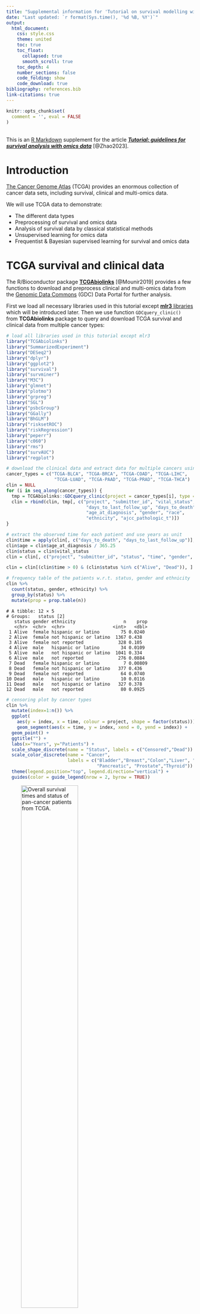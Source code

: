 ```yaml
---
title: "Supplemental information for 'Tutorial on survival modelling with omics data'"
date: "Last updated: `r format(Sys.time(), '%d %B, %Y')`"
output:
  html_document:
    css: style.css
    theme: united
    toc: true
    toc_float:
      collapsed: true
      smooth_scroll: true
    toc_depth: 4
    number_sections: false
    code_folding: show
    code_download: true
bibliography: references.bib
link-citations: true
---
```


```r
knitr::opts_chunk$set(
  comment = '', eval = FALSE
)
```
<br>
This is an [R Markdown](http://rmarkdown.rstudio.com) supplement for the article [**_Tutorial: guidelines for survival analysis with omics data_**](https://arxiv.org/abs/2302.12542) [@Zhao2023].

# Introduction {-}

[The Cancer Genome Atlas](https://www.cancer.gov/about-nci/organization/ccg/research/structural-genomics/tcga) (TCGA) provides an enormous collection of cancer data sets, including survival, clinical and multi-omics data.

:::{.green-box}
We will use TCGA data to demonstrate:

- The different data types
- Preprocessing of survival and omics data
- Analysis of survival data by classical statistical methods
- Unsupervised learning for omics data
- Frequentist & Bayesian supervised learning for survival and omics data
:::

# TCGA survival and clinical data {-}

The R/Bioconductor package [**TCGAbiolinks**](https://bioconductor.org/packages/TCGAbiolinks/) [@Mounir2019] provides a few functions to download and preprocess clinical and multi-omics data from the [Genomic Data Commons](https://gdc.cancer.gov/) (GDC) Data Portal for further analysis.

First we load all necessary libraries used in this tutorial except [**mlr3** libraries](#mlr3) which will be introduced later. 
Then we use function `GDCquery_clinic()` from **TCGAbiolinks** package to query and download TCGA survival and clinical data from multiple cancer types:

```r
# load all libraries used in this tutorial except mlr3
library("TCGAbiolinks")
library("SummarizedExperiment")
library("DESeq2")
library("dplyr")
library("ggplot2")
library("survival")
library("survminer")
library("M3C")
library("glmnet")
library("plotmo")
library("grpreg")
library("SGL")
library("psbcGroup")
library("GGally")
library("BhGLM")
library("risksetROC")
library("riskRegression")
library("peperr")
library("c060")
library("rms")
library("survAUC")
library("regplot")
```

```r
# download the clinical data and extract data for multiple cancers using GDC api method
cancer_types = c("TCGA-BLCA", "TCGA-BRCA", "TCGA-COAD", "TCGA-LIHC", 
                  "TCGA-LUAD", "TCGA-PAAD", "TCGA-PRAD", "TCGA-THCA")
clin = NULL
for (i in seq_along(cancer_types)) {
  tmp = TCGAbiolinks::GDCquery_clinic(project = cancer_types[i], type = "clinical")
  clin = rbind(clin, tmp[, c("project", "submitter_id", "vital_status", 
                              "days_to_last_follow_up", "days_to_death", 
                              "age_at_diagnosis", "gender", "race", 
                              "ethnicity", "ajcc_pathologic_t")])
}

# extract the observed time for each patient and use years as unit
clin$time = apply(clin[, c("days_to_death", "days_to_last_follow_up")], 1, max, na.rm = TRUE) / 365.25
clin$age = clin$age_at_diagnosis / 365.25
clin$status = clin$vital_status
clin = clin[, c("project", "submitter_id", "status", "time", "gender", "age", "race", "ethnicity")]

clin = clin[(clin$time > 0) & (clin$status %in% c("Alive", "Dead")), ]

# frequency table of the patients w.r.t. status, gender and ethnicity
clin %>%
  count(status, gender, ethnicity) %>%
  group_by(status) %>%        
  mutate(prop = prop.table(n))
```

```
# A tibble: 12 × 5
# Groups:   status [2]
   status gender ethnicity                  n    prop
   <chr>  <chr>  <chr>                  <int>   <dbl>
 1 Alive  female hispanic or latino        75 0.0240 
 2 Alive  female not hispanic or latino  1367 0.438  
 3 Alive  female not reported             328 0.105  
 4 Alive  male   hispanic or latino        34 0.0109 
 5 Alive  male   not hispanic or latino  1041 0.334  
 6 Alive  male   not reported             276 0.0884 
 7 Dead   female hispanic or latino         7 0.00809
 8 Dead   female not hispanic or latino   377 0.436  
 9 Dead   female not reported              64 0.0740 
10 Dead   male   hispanic or latino        10 0.0116 
11 Dead   male   not hispanic or latino   327 0.378  
12 Dead   male   not reported              80 0.0925 
```

```r
# censoring plot by cancer types
clin %>%
  mutate(index=1:n()) %>%
  ggplot(
    aes(y = index, x = time, colour = project, shape = factor(status))) +
    geom_segment(aes(x = time, y = index, xend = 0, yend = index)) +
  geom_point() +
  ggtitle("") +
  labs(x="Years", y="Patients") +
  scale_shape_discrete(name = "Status", labels = c("Censored","Dead")) +
  scale_color_discrete(name = "Cancer", 
                       labels = c("Bladder","Breast","Colon","Liver", "Lung adeno", 
                                  "Pancreatic", "Prostate","Thyroid")) +
  theme(legend.position="top", legend.direction="vertical") + 
  guides(color = guide_legend(nrow = 2, byrow = TRUE))
```

![_Overall survival times and status of pan-cancer patients from TCGA._](fig/TCGA_survival.png){width=60%}

<br>

# TCGA omics data {-}

We use function `GDCquery()` to query and use `GDCdownload()` and `GDCprepare()` to download TCGA omics data from one cancer type (breast cancer).
The argument `data.category` in function `GDCquery()` specifies the type of omics data, such as `"Copy Number Variation"`, `"DNA Methylation"`, `"Transcriptome Profiling"`, `"Simple Nucleotide Variation"`.
Note that the downloaded omics data are accompanied by metadata including survival outcomes, clinical and demographic variables. 
The accompanied metadata are almost the same as the clinical data downloaded via `GDCquery_clinic()` in the previous section but here only corresponding to one cancer type.

```r
# download TCGA breast cancer (BRCA) mRNA-Seq data using GDC api method
query = TCGAbiolinks::GDCquery(project = "TCGA-BRCA",
                               data.category = "Transcriptome Profiling",
                               data.type = "Gene Expression Quantification",
                               workflow.type = "STAR - Counts",
                               experimental.strategy = "RNA-Seq",
                               sample.type = c("Primary Tumor"))
TCGAbiolinks::GDCdownload(query = query, method = "api")
dat = TCGAbiolinks::GDCprepare(query = query)

SummarizedExperiment::assays(dat)$unstranded[1:5, 1:2]
```
```
                   TCGA-LL-A73Y-01A-11R-A33J-07 TCGA-E2-A1IU-01A-11R-A14D-07
ENSG00000000003.15                         7015                          850
ENSG00000000005.6                            16                            5
ENSG00000000419.13                         2167                         1680
ENSG00000000457.14                         2505                         1559
ENSG00000000460.17                          726                          402
```

It is recommended to use DESeq2 or TMM normalization method for RNA-seq data before further statistical analysis [@ZhaoY2021].
Here we demonstrate how to use the R/Bioconductor package [**DESeq2**](https://bioconductor.org/packages/DESeq2/) [@Love2014] to normalize the RNA count data.

```r
meta = colData(dat)[, c("project_id", "submitter_id", "age_at_diagnosis",  "ethnicity", "gender", "days_to_death", "days_to_last_follow_up", "vital_status", "paper_BRCA_Subtype_PAM50", "treatments")]
meta$treatments = unlist(lapply(meta$treatments, function(xx){any(xx$treatment_or_therapy == "yes")}))
dds = DESeq2::DESeqDataSetFromMatrix(assays(dat)$unstranded, colData = meta, design = ~ 1) 
dds2 = DESeq2::estimateSizeFactors(dds)
RNA_count = DESeq2::counts(dds2, normalized=TRUE)
RNA_count[1:5, 1:2]
```

```
                   TCGA-LL-A73Y-01A-11R-A33J-07 TCGA-E2-A1IU-01A-11R-A14D-07
ENSG00000000003.15                   6034.27168                   951.825764
ENSG00000000005.6                      13.76313                     5.598975
ENSG00000000419.13                   1864.04373                  1881.255628
ENSG00000000457.14                   2154.78982                  1745.760431
ENSG00000000460.17                    624.50196                   450.157597
```

To perform survival analysis with both clinical/demographic variables and omics data, in the following code we extract female breast cancer patients with their corresponding survival outcomes, clinical/demographic variables and RNA-seq features.

```r
meta$time = apply(meta[, c("days_to_death", "days_to_last_follow_up")], 1, max, na.rm = TRUE) / 365.25
meta$status = meta$vital_status
meta$age = meta$age_at_diagnosis / 365.25
clin = subset(meta, gender == "female" & !duplicated(submitter_id) & time > 0 & !is.na(age))
clin = clin[order(clin$submitter_id), ]
RNA_count = RNA_count[, rownames(clin)]
```

:::{.info-box .note}
The R/Bioconductor package **TCGAbiolinks** cannot retrieve any proteomics or metabolomics data.
It is always useful to look at your data first, in particular the data type and dimensions (i.e. numbers of rows and columns for a data frame or matrix).
:::

<br>

# Survival analysis with low-dimensional input data {-}

## Nonparametric survival analysis {-}

For the data of TCGA breast cancer patients that we extracted in the previous section, Kaplan-Meier estimates of the survival probabilities can be obtained via function `survfit()` from [**survival**](https://CRAN.R-project.org/package=survival) package.
The dashed lines in the following figure indicate the median survival time.

```r
# Kaplan-Meier (KM) estimation
clin$status[clin$status == "Dead"] = 1
clin$status[clin$status == "Alive"] = 0
clin$status = as.numeric(clin$status)
sfit = survival::survfit(Surv(time, status) ~ 1, data = clin)

# calculate survival probability at 1-, 3- and 5-year time points
summary(sfit, times=c(1,3,5))
theme_set(theme_bw())
ggsurv = survminer::ggsurvplot(sfit, conf.int = TRUE, risk.table = TRUE, 
                               xlab = "Time since diagnosis (year)",
                               legend = "none", surv.median.line = "hv")
ggsurv$plot = ggsurv$plot + annotate("text", x = 20, y = 0.9, label= "+  Censor")
ggsurv
```
![_Kaplan-Meier curve for 1061 BRCA patients data from TCGA._](fig/TCGA_surv_km1.png){width=60%}

<br>

To compare the survival curves of two groups of patients, for example, treatment (i.e. pharmaceutical or radiation therapy) or nontreatment, the `R` function `survival::survdiff()` can perform the log-rank test to compare two survival curves.
Alternatively, the `R` function `survival::survfit` with a formula including the treatment group as a covariate can return the (KM) survival probabilities for each groups. 
Then the `R` function `survminer::ggsurvplot()` with a `survfit` object will draw the two survival curves and perform the log-rank test as shown in the following figure.

```r
survival::survdiff(Surv(time, status) ~ treatments, data = clin)

sfit2 = survfit(Surv(time, status) ~ treatments, data = clin)
ggsurv = ggsurvplot(sfit2, conf.int = TRUE, risk.table = TRUE, 
           xlab = "Time since diagnosis (year)", legend = c(.6,.9),
           legend.labs = c("No", "Yes"), legend.title = "Treatment",  
           risk.table.y.text.col = TRUE, risk.table.y.text = FALSE)
ggsurv$plot = ggsurv$plot + 
  annotate("text", x = 21, y = 1, label= "+  Censor") +
  annotate("text", x = 22, y = .88, label= paste0("Log-rank test:\n", surv_pvalue(sfit2)$pval.txt))
ggsurv
```
![_Kaplan-Meier curves of the BRCA patients' survival data from TCGA grouped by treatment (i.e. pharmaceutical or radiation therapy) or nontreatment. The log-rank test is to compare the two survival distributions corresponding to the two groups of patients._](fig/TCGA_surv_km2.png){width=60%}

<br>

To analyze if a continuous variable, e.g. age, is associated with the survival outcomes, we can use the `R` function `coxph()` for fitting a Cox model, which is similar to the function `lm()` for fitting linear models.

```r
fit_cox = coxph(Surv(time, status) ~ age, data = clin)
summary(fit_cox)
```
```
Call:
coxph(formula = Surv(time, status) ~ age, data = clin)

  n= 1047, number of events= 149 
   (14 observations deleted due to missingness)

        coef exp(coef) se(coef)     z Pr(>|z|)    
age 0.034244  1.034837 0.006703 5.109 3.24e-07 ***
---
Signif. codes:  0 ‘***’ 0.001 ‘**’ 0.01 ‘*’ 0.05 ‘.’ 0.1 ‘ ’ 1

    exp(coef) exp(-coef) lower .95 upper .95
age     1.035     0.9663     1.021     1.049

Concordance= 0.639  (se = 0.029 )
Likelihood ratio test= 26.34  on 1 df,   p=3e-07
Wald test            = 26.1  on 1 df,   p=3e-07
Score (logrank) test = 26.63  on 1 df,   p=2e-07
```

The Cox model assumes proportional hazards and log-linearity of the covariates.
To check the log-linearity for a clinical or demographic variable, e.g. age, we can fit a penalized smoothing spline for age effect.
The following code shows that the nonlinear part of the smoothing spline has a significant effect ($p = 0.00013$).
Thus, the assumption of log-linearity for age is not satisfied.

```r
fit_cox_spline = coxph(Surv(time, status) ~ pspline(age), data = clin)
fit_cox_spline
```
```
Call:
coxph(formula = Surv(time, status) ~ pspline(age), data = clin)

                         coef se(coef)      se2    Chisq   DF       p
pspline(age), linear  0.03509  0.00577  0.00577 36.98323 1.00 1.2e-09
pspline(age), nonlin                            20.69146 3.03 0.00013

Iterations: 5 outer, 15 Newton-Raphson
     Theta= 0.828 
Degrees of freedom for terms= 4 
Likelihood ratio test=46.4  on 4.03 df, p=2e-09
n= 1047, number of events= 149 
   (14 observations deleted due to missingness)
```

To check proportional hazards of age, we can add a time-dependent covariate $age \times g(t)$, where $g(t)$ is a known function e.g. $g(t) = \log t$.
The following code shows that the time-dependent age is significant using a score test ($p = 0.0087$).
Thus, the assumption of proportional hazards for age is not satisfied. The above two tests indicate a non-loglinear or time-dependent association of age with the survival outcomes.

```r
survival::cox.zph(fit_cox, transform = "log") 
```
```
       chisq df    p
age     6.88  1 0.0087
GLOBAL  6.88  1 0.0087
```
:::{.info-box .note}
Here the approaches for checking log-linearity or proportional hazards can only be used in low-dimensional data settings.
When including high-dimensional omics data, there are no standard approaches for checking log-linearity or proportional hazards currently.
:::

<br>

## Feature preselection/filtering {-}

From a practical point of view, since most omics profiles contain thousands of variables and most supervised statistical methods are not suited for high dimensional omics features, it is better to filter the omics features first.
In addition, we perceive that not too many omics features are relevant to one medical problem.
We will demonstrate **two different filtering approaches for high-dimensional omics data**:

- P-value-based filtering
- Variance-based filtering

### P-value filter {-}

Before joint analyzing the associations between the thousands of omics features and survival outcomes, one can analyze the association between each omics feature and the survival outcomes, and filter omics features at a statistical significance level $0.1$ or $0.2$ (larger than 0.05 to reduce false negative identification of omics features in multivariate analysis).
For demonstration, based on the $100$ mRNA-Seq features from TCGA breast cancer patients preprocessed previously, the code below filters omics features at the statistical significance level $0.2$, i.e. $p < 0.2$.

```r
RNA_log2count = log2(RNA_count[1:100, ] + 1)
pvalues <- rep(NA, nrow(RNA_log2count))
for(j in 1:nrow(RNA_log2count)) {
  fit_cox = coxph(Surv(clin$time, clin$status) ~ RNA_log2count[j, ], data = clin)
  pvalues[j] = summary(fit_cox)$coefficients[, "Pr(>|z|)"]
}
filtered_rna <- RNA_log2count[which(pvalues < 0.2), ]
```

### Variance filter {-}

The other common and easy way to decrease the number of omics features is to filter the most variable ones for further analysis.
Note that the variance-based filtering step should be done before data standardization (i.e. calculating $z$-score), but can be performed after count data normalization and log2-transformation for instance.

The `R` package [**M3C**](https://bioconductor.org/packages/M3C/) [@John2020] provides a filter function `featurefilter()` by using different variance-type metrics, for example, variance, median absolute deviation (MAD), coefficient of variation (A) and its second order derivative (A2).
The simple variance filter can be used if the variance does not change with the corresponding mean, otherwise the coefficient of variation can be used.
If the omics data include outliers, MAD filter is more robust than the variance filter.
Based on the $60660$ mRNA-Seq features from TCGA breast cancer patients preprocessed previously, the code below extracts the $1\%$ most variable features using variance as a filtering metric.

```r
RNA_log2count = log2(RNA_count + 1)
filtered = M3C::featurefilter(RNA_log2count, percentile = 1, method = 'var', topN = 5)
filtered_rna1 = filtered$filtered_data
```
```
***feature filter function***
extracting the most variable: 1 percent
features to start with: 60660
performing calculations for variance
printing topN most variable features with statistics...
                              feature      mean      var       sd
ENSG00000166509.12 ENSG00000166509.12  6.084336 31.60450 5.621788
ENSG00000110484.7   ENSG00000110484.7 11.004346 26.22686 5.121216
ENSG00000153002.12 ENSG00000153002.12  8.222386 25.87780 5.087022
ENSG00000134184.13 ENSG00000134184.13  5.371158 23.28756 4.825719
ENSG00000160182.3   ENSG00000160182.3  9.901567 21.48403 4.635087
features remaining: 607
```

Another variance-type filter is to remain features with certain percentage of **cumulative variances**, which will usually filter fewer features than the approaches above.
The code below extracts the most variable features explaining $1\%$ **cumulative variances**.

```r
cumsum_var = cumsum(filtered$statistics$var)
cumsum_cutoff = cumsum_var[length(cumsum_var)] * 0.01
filtered_names = filtered$statistics$feature[cumsum_var < cumsum_cutoff]
```

<br>

# Survival analysis with high-dimensional input data {-}

## Unsupervised learning (omics data) {-}

In this section we will use the mRNA-Seq data of breast cancer patients from TCGA.
The following unsupervised methods can be applied to other omics data as well (the same applies to the supervised learning methods).
One important thing is that the input omics data, especially the data type and dimensions, should be suited to the methods.

Unsupervised learning for omics data can be helpful to explore subpopulations of the data, for example, patients from one cancer type can be divided to several omics-related subtypes.
We demonstrate three unsupervised learning methods, i.e. principal component analysis (PCA), $t$-stochastic neighbour embedding ($t$-SNE) and uniform manifold approximation and projection (UMAP), based on the PAM50 genes [@Parker2009].
The `R` package [**M3C**](https://bioconductor.org/packages/M3C/) [@John2020] provides the analyses and visualization of all the three methods.

```r
# extract the PAM50 genes of TCGA-BRCA patients
TCGA_PAM50 = RNA_count[sapply(strsplit(rownames(RNA_count), ".", fixed = TRUE), function(x) x[[1]]) %in% c(
  "ENSG00000077152", "ENSG00000089685", "ENSG00000143228", "ENSG00000094804", "ENSG00000134057",
  "ENSG00000176890", "ENSG00000101057", "ENSG00000138180", "ENSG00000165304", "ENSG00000080986",
  "ENSG00000171848", "ENSG00000175063", "ENSG00000117724", "ENSG00000164611", "ENSG00000174371",
  "ENSG00000091651", "ENSG00000011426", "ENSG00000105173", "ENSG00000117399", "ENSG00000148773",
  "ENSG00000142945", "ENSG00000133627", "ENSG00000136997", "ENSG00000146648", "ENSG00000186081",
  "ENSG00000092621", "ENSG00000062038", "ENSG00000261857", "ENSG00000128422", "ENSG00000054598",
  "ENSG00000104332", "ENSG00000186847", "ENSG00000091831", "ENSG00000141424", "ENSG00000107262",
  "ENSG00000186868", "ENSG00000082175", "ENSG00000171604", "ENSG00000115648", "ENSG00000171791",
  "ENSG00000135679", "ENSG00000171428", "ENSG00000129514", "ENSG00000106605", "ENSG00000099953",
  "ENSG00000173890", "ENSG00000160867", "ENSG00000141738", "ENSG00000151715", "ENSG00000141736"), ]
# use gene symbols instead of Ensembl IDs
rownames(TCGA_PAM50) = 
  c("UBE2T", "BIRC5", "NUF2", "CDC6", "CCNB1", "TYMS", "MYBL2", "CEP55", "MELK", "NDC80", "RRM2", 
    "UBE2C", "CENPF", "PTTG1", "EXO1", "ORC6L", "ANLN", "CCNE1", "CDC20", "MKI67", "KIF2C", 
    "ACTR3B", "MYC", "EGFR", "KRT5", "PHGDH", "CDH3", "MIA", "KRT17", "FOXC1", "SFRP1", "KRT14", 
    "ESR1", "SLC39A6", "BAG1", "MAPT", "PGR", "CXXC5", "MLPH", "BCL2", "MDM2", "NAT1", "FOXA1", 
    "BLVRA", "MMP11", "GPR160", "FGFR4", "GRB7", "TMEM45B", "ERBB2")

# log2-transformation of the normalized count data
TCGA_PAM50 = log2(TCGA_PAM50 + 1)
pam50 = factor(clin$paper_BRCA_Subtype_PAM50)

M3C::pca(TCGA_PAM50, labels = pam50, dotsize = 3,  legendtitle = "Subtype")
```
![_Unsupervised clustering (principal component analysis, PCA) of transcriptomic data from TCGA breast cancer patients_](fig/TCGA_pca.png){width=50%}

```r
M3C::tsne(TCGA_PAM50, labels = pam50, dotsize = 3,  legendtitle = "Subtype")
```
![_Unsupervised clustering ($t$-stochastic neighbour embedding, $t$-SNE) of transcriptomic data from TCGA breast cancer patients_](fig/TCGA_tsne.png){width=50%}

```r
M3C::umap(TCGA_PAM50, labels = pam50, dotsize = 3,  legendtitle = "Subtype")
```
![_Unsupervised clustering (uniform manifold approximation and projection, UMAP) of transcriptomic data from TCGA breast cancer patients_](fig/TCGA_umap.png){width=50%}

<br>

## Supervised learning (omics and survival data) {-}

To investigate the relationship between omics features and survival outcomes, regression methods (i.e. supervised learning) can be applied. 
Since omics data are high-dimensional, one can use unsupervised learning methods to summarize a few components (dimension reduction) and regress the survival outcomes on the low-dimensional components by some classical statistical methods, e.g. classical Cox model.
There are also frequentist and Bayesian supervised learning methods suited to directly regress the survival outcomes on the high-dimensional omics features.
Note that preselecting/filtering ultrahigh-dimensional omics features can be useful before running the frequentist and Bayesian supervised learning methods.

### Dimension reduction for Cox models {-}

The following code demonstrates the use of the first two principal components of PCA as covariates for the **purpose of survival prediction**.
Similarly, the first components from $t$-SNE or UMAP can also be extracted as covariates.

```r
# principal component regression
x_tmp = prcomp(t(TCGA_PAM50))

# choose the top two components (subjective) as covariates
X_PC = x_tmp$x[, 1:2]
# build classical survival model (e.g. PH Cox model)
data_tmp = data.frame(time = clin$time, status = clin$status, X_PC)
fit = coxph(Surv(time, status) ~ PC1 + PC2, data = data_tmp)
summary(fit)
```
```
Call:
coxph(formula = Surv(time, status) ~ PC1 + PC2, data = data_tmp)

  n= 1047, number of events= 149 

        coef exp(coef) se(coef)     z Pr(>|z|)   
PC1 0.004894  1.004906 0.009689 0.505  0.61348   
PC2 0.038269  1.039010 0.013224 2.894  0.00381 **
---
Signif. codes:  0 ‘***’ 0.001 ‘**’ 0.01 ‘*’ 0.05 ‘.’ 0.1 ‘ ’ 1

    exp(coef) exp(-coef) lower .95 upper .95
PC1     1.005     0.9951     0.986     1.024
PC2     1.039     0.9625     1.012     1.066

Concordance= 0.58  (se = 0.028 )
Likelihood ratio test= 8.62  on 2 df,   p=0.01
Wald test            = 8.71  on 2 df,   p=0.01
Score (logrank) test = 8.73  on 2 df,   p=0.01
```

### Penalized Cox models {-}

For computational efficiency, we will use only the mRNA-Seq features corresponding to the PAM50 genes [@Parker2009] instead of the variance filtered genes from the previous section.
We perform an investigation of the relationships between the mRNA-Seq features, two clinical variables (i.e. the patients' age at diagnosis and their ethnicity) and the survival outcomes.

The `R` package [**glmnet**](https://CRAN.R-project.org/package=glmnet) [@Friedman2010] is very computationally efficient to run Lasso and Elastic Net Cox models.
Lasso has a tuning parameter $\lambda$ to control the penalty strength of the coefficients which can be optimized by cross-validation (CV) via function `cv.glmnet()`.
The `glmnet()` and `cv.glmnet()` functions provide the argument `penalty.factor` to allow different shrinkages for different features, which makes sense if one includes both clinical/demographic variables and omics features and does not want to perform feature selection for the clinical/demographic variables.

```r
## Lasso Cox model

## for demonstration simplicity, PAM50 genes are used here
x = cbind(age = clin$age, ethnicity = factor(clin$ethnicity), t(TCGA_PAM50))
y = cbind(time = clin$time, status = clin$status)

# set penalty factor without penalizing the two demographical variables
pf = c(rep(0, 2), rep(1, ncol(x) - 2))

# Lasso Cox by using cv.glmnet to obtain the 5-fold CV optimal lambda.min or lambda.1se
set.seed(123)
cvfit = glmnet::cv.glmnet(x, y, family = "cox", nfolds = 5, penalty.factor = pf)
mod = cvfit$glmnet.fit
lambda_optimal = cvfit$lambda.min # optimal lambda

betas = as.vector(coef(mod, s = lambda_optimal))
beta.positive = colnames(x)[betas > 0]
beta.negative = colnames(x)[betas < 0]
#get ordered list of variables as they appear at smallest lambda
allnames = names(coef(mod)[, ncol(coef(mod))]
                [order(coef(mod)[, ncol(coef(mod))], decreasing = TRUE)])
# assign colors
cols = rep("gray80", length(allnames))
cols[allnames %in% beta.positive] = "seagreen3"
cols[allnames %in% beta.negative] = "hotpink"

# drwa coefficient paths of a Lasso Cox model
plotmo::plot_glmnet(mod, label = TRUE, s = lambda_optimal, col = cols,
            xlab = expression(log ~~ lambda), ylab = expression(beta))
title("Lasso   \n\n")
```
![_Coefficient paths of a Lasso Cox model. The verticle gray line indicates the optimal $\lambda$ and its correspondingly selected features are marked as green (positive coefficient) and red (negative coefficient) colors. Note that the demographic variables age and ethnicity were not penalized, so that their coefficient paths did not start from zero in the figure._](fig/TCGA_lasso.png){width=60%}

<br>

Elastic Net Cox model includes the $\lambda$ and an additional penalty parameter $\alpha \in [0,1]$.
The parameter $\alpha$ can be fixed as $0$ (Ridge), $1$ (Lasso) or any value between $0$ and $1$ for making a compromise between Ridge and Lasso, which can also be optimized by cross-validation manually, see the example below.

```r
## Elastic Net Cox model

# set penalty parameter alpha which comprises between Lasso and ridge regressions
alpha = seq(0.1, 1, length = 10)
fitEN = list()
set.seed(123)
for(i in 1:length(alpha)) {
  fitEN[[i]] = cv.glmnet(x, y, family = "cox", alpha = alpha[i], nfolds = 5, penalty.factor = pf)
}
idx = which.min(sapply(fitEN, function(xx) {xx$cvm[xx$lambda == xx$lambda.min]}))
cvfit = fitEN[[idx]]

# the following code is the same as Lasso previously
mod = cvfit$glmnet.fit
lambda_optimal = cvfit$lambda.min # optimal lambda

betas = as.vector(coef(mod, s = lambda_optimal))
beta.positive = colnames(x)[betas > 0]
beta.negative = colnames(x)[betas < 0]
allnames = names(coef(mod)[, ncol(coef(mod))]
                [order(coef(mod)[, ncol(coef(mod))], decreasing = TRUE)])
cols = rep("gray80", length(allnames))
cols[allnames %in% beta.positive] = "seagreen3" 
cols[allnames %in% beta.negative] = "hotpink"   

plotmo::plot_glmnet(mod, label = TRUE, s = lambda_optimal, col = cols,
            xlab = expression(log ~~ lambda), ylab = expression(beta))
title("Elastic Net     \n\n")
```
![_Coefficient paths of an Elastic Net Cox model. The verticle gray line indicates the optimal $\lambda$ and its correspondingly selected features are marked as green (positive coefficient) and red (negative coefficient) colors. Note that the demographic variables age and ethnicity were not penalized, so that their coefficient paths did not start from zero in the figure._](fig/TCGA_elastic.png){width=60%}

<br>

Adaptive Lasso Cox model needs to pre-estimate all coefficients which will be used as weights via the argument `penalty.factor` in the `glmnet()` and `cv.glmnet()` functions to fit a Lasso Cox model.
The pre-estimation can be done by a Ridge Cox model, see an example below.

```r
## Adaptive Lasso Cox model

set.seed(123)
fit = cv.glmnet(x, y, family = "cox", alpha = 0, nfolds = 5)
weights = abs(1 / as.vector(coef(fit, s = "lambda.min")))

# adaptive Lasso Cox by using cv.glmnet to obtain the 5-fold CV optimal lambda.min or lambda.1se
cvfit = cv.glmnet(x, y, family = "cox", nfolds = 5, penalty.factor = pf)
mod = cvfit$glmnet.fit
lambda_optimal = cvfit$lambda.min # optimal lambda

betas = as.vector(coef(mod, s = lambda_optimal))
beta.positive = colnames(x)[betas > 0]
beta.negative = colnames(x)[betas < 0]
#get ordered list of variables as they appear at smallest lambda
allnames = names(coef(mod)[, ncol(coef(mod))]
                [order(coef(mod)[, ncol(coef(mod))], decreasing = TRUE)])
#assign colors
cols = rep("gray80", length(allnames))
cols[allnames %in% beta.positive] = "seagreen3"
cols[allnames %in% beta.negative] = "hotpink"

plot_glmnet(mod, label = TRUE, s = lambda_optimal, col = cols,
            xlab = expression(log ~ lambda), ylab = expression(beta))
title("Adative Lasso    \n\n")
```
![_Coefficient paths of an adaptive Lasso Cox model. The verticle gray line indicates the optimal $\lambda$ and its correspondingly selected features are marked as green (positive coefficient) and red (negative coefficient) colors. Note that the demographic variables age and ethnicity were not penalized, so that their coefficient paths did not start from zero in the figure._](fig/TCGA_adaptivelasso.png){width=60%}

<br>

Group Lasso Cox model can be implemented through the `R` package [**grpreg**](https://CRAN.R-project.org/package=grpreg) [@Breheny2015].
For an illustration, we specify the two demographic variables as the first group, the first $10$ PAM50 genes as the second group, the last $40$ PAM50 genes as the third group.
A $k$-fold cross-validation (CV) for the group Lasso Cox model is performed through function `cv.grpsurv()`.
The returned object `cvfit$lambda.min` is the value of CV-optimized $\lambda$.
The following results show that 

- when choosing the CV-optimized $\lambda = 0.0143$ (output matrix has lambda values as column names), the estimated coefficients of the first two groups are nonzero (i.e. selecting first and second groups);
- when choosing the $10$-th lambda $\lambda = 0.0217$, only the first group of covariates has nonzero coefficients (i.e. selecting first group);
- when choosing the $15$-th lambda $\lambda = 0.0108$, the estimated coefficients of all the three groups are nonzero (i.e. selecting all groups). 

Note that the `R` package [**grpreg**](https://CRAN.R-project.org/package=grpreg) [@Breheny2015] also implements group smoothly clipped absolute deviation (SCAD) model and some others, see @Breheny2021 for details.

```r
# group Lasso Cox model
group = c(rep("demographic", 2), rep("PAM50_1", 10), rep("PAM50_2", 40))
group = factor(group)
set.seed(123)
cvfit = grpreg::cv.grpsurv(X = x, y = y, group = group, penalty = "grLasso", returnY = TRUE)
round(cvfit$fit$beta[, c(which.min(cvfit$cve), 10, 20)], digits = 4)
```
```
           0.0143  0.0217  0.0108
age        0.0219  0.0154  0.0247
ethnicity -0.0542 -0.0425 -0.0569
UBE2T      0.0209  0.0000  0.0732
BIRC5     -0.0035  0.0000 -0.0109
NUF2      -0.0031  0.0000 -0.0093
CDC6       0.0155  0.0000  0.0546
CCNB1     -0.0247  0.0000 -0.0846
TYMS      -0.0028  0.0000 -0.0086
MYBL2     -0.0147  0.0000 -0.0522
CEP55      0.0152  0.0000  0.0507
MELK      -0.0001  0.0000 -0.0006
NDC80      0.0007  0.0000  0.0022
RRM2       0.0000  0.0000 -0.0100
UBE2C      0.0000  0.0000  0.0076
CENPF      0.0000  0.0000 -0.0002
PTTG1      0.0000  0.0000  0.0052
EXO1       0.0000  0.0000 -0.0002
ORC6L      0.0000  0.0000 -0.0464
ANLN       0.0000  0.0000 -0.0175
CCNE1      0.0000  0.0000 -0.0155
CDC20      0.0000  0.0000 -0.0142
MKI67      0.0000  0.0000 -0.0245
KIF2C      0.0000  0.0000 -0.0123
ACTR3B     0.0000  0.0000  0.0043
MYC        0.0000  0.0000 -0.0137
EGFR       0.0000  0.0000  0.0319
KRT5       0.0000  0.0000 -0.0059
PHGDH      0.0000  0.0000  0.0004
CDH3       0.0000  0.0000 -0.0265
MIA        0.0000  0.0000  0.0049
KRT17      0.0000  0.0000 -0.0088
FOXC1      0.0000  0.0000  0.0096
SFRP1      0.0000  0.0000  0.0235
KRT14      0.0000  0.0000  0.0218
ESR1       0.0000  0.0000 -0.0158
SLC39A6    0.0000  0.0000  0.0284
BAG1       0.0000  0.0000  0.0104
MAPT       0.0000  0.0000  0.0023
PGR        0.0000  0.0000  0.0095
CXXC5      0.0000  0.0000 -0.0182
MLPH       0.0000  0.0000 -0.0059
BCL2       0.0000  0.0000  0.0133
MDM2       0.0000  0.0000 -0.0084
NAT1       0.0000  0.0000 -0.0008
FOXA1      0.0000  0.0000 -0.0055
BLVRA      0.0000  0.0000  0.0053
MMP11      0.0000  0.0000 -0.0037
GPR160     0.0000  0.0000 -0.0328
FGFR4      0.0000  0.0000 -0.0029
GRB7       0.0000  0.0000  0.0086
TMEM45B    0.0000  0.0000 -0.0078
ERBB2      0.0000  0.0000 -0.0194
```

Sparse group Lasso Cox model is implemented in the `R` package [**SGL**](https://CRAN.R-project.org/package=SGL) [@Simon2019]. 
The function `cvSGL()` uses cross validation to optimize the penalty parameter $\lambda$.
The following example shows that it induces sparsity in each group of covariates. 

```r
# sparse group Lasso Cox model
group = c(rep("demographic", 2), rep("PAM50_1", 10), rep("PAM50_2", 40))
group = factor(group)
dat_tmp = list(x = x, time = clin$time, status = clin$status)
set.seed(123)
cvfit = SGL::cvSGL(dat_tmp, index = group, type = "cox", nfold = 5)
beta.hat = cvfit$fit$beta[, which.min(cvfit$lldiff)]
names(beta.hat) = paste0("group", as.numeric(group), ".", c(1:2, 1:10, 1:40))
beta.hat
```
```
   group1.1    group1.2    group2.1    group2.2    group2.3    group2.4 
 5.68387570  0.00000000  0.50711740  0.00000000  0.00000000  0.21522490 
   group2.5    group2.6    group2.7    group2.8    group2.9   group2.10 
 0.00000000  0.00000000  0.00000000  0.34168669  0.00000000  0.00000000 
   group3.1    group3.2    group3.3    group3.4    group3.5    group3.6 
 0.00000000  0.25691478  0.00000000 -0.37494726  0.00000000 -2.85110146 
   group3.7    group3.8    group3.9   group3.10   group3.11   group3.12 
-1.93556994  0.00000000  0.00000000  0.00000000 -1.77805542  0.00000000 
  group3.13   group3.14   group3.15   group3.16   group3.17   group3.18 
 0.00000000  1.03819778  0.00000000  0.00000000  0.00000000  0.00000000 
  group3.19   group3.20   group3.21   group3.22   group3.23   group3.24 
 0.00000000  0.00000000  0.00000000  0.00000000 -0.34496717  0.00000000 
  group3.25   group3.26   group3.27   group3.28   group3.29   group3.30 
 1.01552095  0.00000000  0.00000000  0.00000000  0.00000000  0.00000000 
  group3.31   group3.32   group3.33   group3.34   group3.35   group3.36 
-2.13205587  0.00000000  0.00000000  0.00000000  0.00000000 -0.95048121 
  group3.37   group3.38   group3.39   group3.40 
-1.86222105 -0.01120573 -0.81157646 -2.14148900 
```

### Sparse Bayesian Cox models

The `R` package [**psbcGroup**](https://CRAN.R-project.org/package=psbcGroup) [@Lee2021] integrates a large set of sparse Bayesian Cox models.
The function `psbcGL()` implements Bayesian Cox models with Lasso and group Lasso priors for feature selection and group selection respectively.
For the Lasso prior, set the hyperparameter `priorPara$groupInd = 1:p` where $p$ is the total number of covariates.
For the group Lasso prior, set the hyperparameter `priorPara$groupInd` as a vector of size $p$, where each element denotes which group each covariate corresponds to.
Note that **psbcGroup** cannot distinguish mandatory (unpenalized) covariates with omics features, see @Zucknick2015 for an extended Bayesian Lasso Cox model.

```r
# Bayesian Cox model with Lasso prior
set.seed(123)
survObj = list(t = clin$time, di = clin$status, x = x)
p = ncol(x)
# set hyperparameters. 
# For Lasso prior (i.e. 'groupInd'= 1:p), larger ratio r/delta tends to force the posterior betas to be more concentrated at 0
# For group Lasso prior (i.e. 'groupInd' as group indicator for covariates), larger ratio r/delta tends to force stronger grouping effect of covariates
s = c(sort(survObj$t[survObj$di == 1]), 2 * max(survObj$t) - max(survObj$t[-which(survObj$t==max(survObj$t))]))
priorPara = list('eta0' = 1, 'kappa0' = 1, 'c0'= 2, 'r' = 0.5, 
                  'delta' = 0.0001, 's'= s, 'J'=length(s), 'groupInd'= 1:p)
# set MCMC parameters
mcmcPara = list('numBeta'= p, 'beta.prop.var'= 1)
# set initial values of hyperparameters
lambdaSq = 1
initial = list('beta.ini'= rep(0, p), 'lambdaSq' = 1, 'sigmaSq' = runif(1, 0.1, 10),
                'tauSq' = rexp(length(unique(priorPara$groupInd)), 'rate' = lambdaSq / 2),
                'h' = rgamma(priorPara$J, 1, 1))
# in real applications, 'num.reps' should be large enough (e.g. 20000, 40000) and 'chain' to be > 1
BayesLassofit = psbcGroup::psbcGL(survObj, priorPara, initial, rw = TRUE, mcmcPara, num.reps = 100, thin = 1, chain = 1)
# burn-in the first half MCMC iterations
beta_p = BayesLassofit$beta.p[-(1:51), ]
beta_mean = colMeans(beta_p)
beta_L = apply(beta_p, 2, quantile, 0.025)
beta_U = apply(beta_p, 2, quantile, 0.975)
tbl = data.frame(term = colnames(x), estimate = beta_mean,  conf.low = beta_L,  conf.high = beta_U)
tbl$term = factor(tbl$term, levels = tbl$term)

GGally::ggcoef(tbl) + xlab(expression(Posterior~~beta)) + ylab("")
```
![_Estimates of regression coefficients by a penalized semiparametric Bayesian Cox model with Lasso prior. Solid dots indicate the posterior mean over MCMC iterations (excluding burn-in period), and horizontal lines show the corresponding 95% credibility intervals._](fig/TCGA_bayeslasso.png){width=60%}

<br>

In the `R` package [**psbcGroup**](https://CRAN.R-project.org/package=psbcGroup) [@Lee2021], function `psbcEN()` implements Bayesian Cox models with Elastic Net prior for feature selection with grouping effect of correlated features.
Function `psbcFL()` implements Bayesian Cox models with fused Lasso prior.

```r
# Bayesian Cox model with Elastic Net prior
set.seed(123)
# set hyperparameters
# Larger ratio r1/delta1 forces the posterior betas to be more concentrated at 0
# Larger ratio r2/delta2 forces stronger grouping effect of covariates
priorPara = list('eta0' = 1, 'kappa0' = 1, 'c0'= 2, 'r1' = 0.1, 'r2' = 1, 
                  'delta1' = 0.1, 'delta2' = 1, 's'= s, 'J' = length(s))
# set MCMC parameters
mcmcPara = list('numBeta'= p, 'beta.prop.var'= 1)
# set initial values of hyperparameters
initial = list('beta.ini'= rep(0, p), 'lambda1Sq' = 1, 'lambda2' = 1, 'sigmaSq' = runif(1, 0.1, 10),
                'tauSq' = rexp(p, rate = 1 / 2), 'h' = rgamma(priorPara$J, 1, 1))
# in real application, 'num.reps' should be large enough (e.g. 20000, 40000) and 'chain' to be > 1
BayesENfit = psbcEN(survObj, priorPara, initial, rw = TRUE, mcmcPara, num.reps = 100, thin = 1, chain = 1)
# burn-in the first half MCMC iterations
EN_beta_p = BayesENfit$beta.p[52:101, ]
EN_beta_mean = colMeans(EN_beta_p)
EN_beta_L = apply(EN_beta_p, 2, quantile, 0.025)
EN_beta_U = apply(EN_beta_p, 2, quantile, 0.975)
EN_tbl = data.frame(term = colnames(x), estimate = EN_beta_mean, conf.low = EN_beta_L, conf.high = EN_beta_U)
EN_tbl$term = factor(EN_tbl$term, levels = EN_tbl$term)

GGally::ggcoef(EN_tbl) + xlab(expression(Posterior~~beta)) + ylab("")
```
![_Estimates of regression coefficients by a penalized semiparametric Bayesian Cox model with Elastic Net prior. Solid dots indicate the posterior mean over MCMC iterations (excluding burn-in period), and horizontal lines show the corresponding 95% credibility intervals._](fig/TCGA_bayesEN.png){width=60%}

<br>

A penalized semiparametric Bayesian Cox model with double exponential spike-and-slab prior is implemented in the `R` package [**BhGLM**](https://github.com/nyiuab/BhGLM.git) [@Yi2019]. Note that **BhGLM** provides frequentist confidence intervals of the posterior mode of the coefficients.

```r
# penalized semiparametric Bayesian Cox model with (double exponential) spike-and-slab prior
y_surv = Surv(clin$time, clin$status)
x_dataframe = as.data.frame(x)
set.seed(123)
Bayesfit = BhGLM::bcoxph(y_surv ~ ., x_dataframe, prior = mde(0, 0.01, 0.8), control = coxph.control(iter.max = 200))
BhGLM::plot.bh(Bayesfit, col.pts = c("red", "blue"), main = "Cox with mixture double exponential\n") 
```
![_Coefficient estimates of a penalized semiparametric Bayesian Cox model with (double exponential) spike-and-slab prior. Solid dots denote the posterior mode of the coefficients and lines denote the 95% confidence intervals. Red colored text on the right side mark the significant features with $p < 0.05$._](fig/TCGA_bayesSpikeSlab.png){width=60%}

<br>

# Survival model validation

The ideal evaluation of a prognostic model is based on completely independent validation data, since high-dimensional survival models built on the training data can be overfitted. 
If there are no independent validation data, it is recommended to use resampling-based methods for estimating the **uncertainty** of the model’s prediction performance. 
This can be done for example by repeatedly splitting the dataset to training/validation sets and evaluating a model’s performance on the different validation sets using various evaluation metrics. 

:::{.green-box}
To validate a prediction model systematically, the predictive performance of the model is commonly addressed by

  - **Discrimination**: the ability of the model to distinguish between low and high risk patients
  - **Calibration**: the agreement between the observed and predicted survival probabilities
  - **Overall performance**: the distance between the observed and predicted survival probabilities
:::

The performance metrics can be *time-dependent* or *time-independent*, with the time-dependent metrics being more informative in general compared to integrated measures (i.e. evaluated across many time points).
For survival data, we can assess the **discriminatory power** of a model (i.e. how well does it ranks patients) or how well a model is **calibrated** (i.e. how closely the predicted survival probabilities agree numerically with the actual survival outcomes).
For example, measures such as the receiver operating characteristic (ROC) curve, the (integrated) area under time-specific ROC curves (**AUC**, @Heagerty2005) and the concordance index (**C-index**, @Harrell1982) are measures of discrimination, while the right-censored logarithmic loss (**RCLL**, @Avati2020) and the well-known **Brier score** [@Graf1999] are used to evaluate both discrimination and calibration performance.

## Model evaluation (classic) {-}

:::{.green-box}
'Classic' here refers to the use of manual `R` code in combination with many separate `R` packages which have been routinely used in academia the latest 10+ years for evaluating survival models.
:::

To evaluate the performance of a statistical model, we first split the data into training and validation data sets.
For example, we can randomly split the 1047 BRCA patients from TCGA into $80\%$ as training set and $20\%$ as validation set.

```r
set.seed(123)
n = nrow(x)
idx = sample(1:n, n * 0.8, replace = FALSE)
x_train = x[idx, ]
y_train = y[idx, ]
x_validate = x[-idx, ]
y_validate = y[-idx, ]
```

:::{.info-box .note}
The $20\%$ split of a dataset is often not considered an **independent** dataset and **resampling-based methods** should be used in such cases to provide an unbiased estimate of the predictive accuracy of a prognostic model.
:::

### Discrimination metrics {-}

<font size="4"> **Goodness-of-fit** </font> 

The simplest way to demonstrate the prognostic power of a survival model is to dichotomize the prognostic scores (i.e., linear predictor $lp$ in the Cox model) by median value, and then to use a log-rank test to compare the survival curves of the patients in the two groups.
We use the built model to predict the prognostic scores based on the $20\%$ validation data.
The following code shows the **goodness-of-fit** of a Lasso Cox model with the BRCA patients survival and PAM50 mRNA-Seq data from TCGA.

```r
# train a Lasso Cox model, similarly for other Cox-type models
set.seed(123)
cvfit = cv.glmnet(x_train, y_train, family = "cox", nfolds = 5, penalty.factor = pf)
pred_lp = predict(cvfit, newx = x_validate, s = cvfit$lambda.min, type = "link")

# dichotomize by prognostic scores (linear predictor)  by median to divide the validation patients into two groups
group_dichotomize = as.numeric(pred_lp > median(pred_lp))

# draw two survival curves based on KM estimation and compare them by a log-rank test
dat_tmp = data.frame(time = y_validate[, 1], status = y_validate[, 2], group = group_dichotomize)
sfit = survfit(Surv(time, status) ~ group, data = dat_tmp)

ggsurv = ggsurvplot(sfit, conf.int = TRUE, risk.table = TRUE, 
           xlab = "Time since diagnosis (year)", legend = c(.2,.3),
           legend.labs = c("Low risk", "High risk"), legend.title = "Dichotomized groups",  
           risk.table.y.text.col = TRUE, risk.table.y.text = FALSE)
ggsurv$plot = ggsurv$plot + 
  annotate("text", x = 2.6, y = .03, label= paste0("Log-rank test:\n", surv_pvalue(sfit)$pval.txt))
ggsurv$table = ggsurv$table + labs(y = "Dichotomized\n groups")
ggsurv
```
![_Kaplan-Meier curves of the BRCA patients data dichotomized by the median of prognostic scores (calculated from the Lasso Cox model with patients' survival and mRNA-Seq data) into two groups. The log-rank test is to compare the two survival distributions corresponding to the two groups of patients._](fig/TCGA_surv_km_lasso.png){width=60%}

<br>

The prognostic scores can also be divided into three or more groups based on quantiles and the log-rank test can be used to compare the difference of multiple survival curves.

```r
group = pred_lp
group[pred_lp >= quantile(pred_lp, 2/3)] = 3
group[pred_lp >= quantile(pred_lp, 1/3) & pred_lp < quantile(pred_lp, 2/3)] = 2
group[pred_lp < quantile(pred_lp, 1/3)] = 1

# draw two survival curves based on KM estimation and compare them by a log-rank test
dat_tmp = data.frame(time = y_validate[, 1], status = y_validate[, 2], group = group)
sfit = survfit(Surv(time, status) ~ group, data = dat_tmp)

ggsurv = ggsurvplot(sfit, conf.int = TRUE, risk.table = TRUE, 
           xlab = "Time since diagnosis (year)", legend = c(.2,.3),
           legend.labs = c("Low risk", "Middle risk", "High risk"), legend.title = "Groups",  
           risk.table.y.text.col = TRUE, risk.table.y.text = FALSE)
ggsurv$plot = ggsurv$plot + 
  annotate("text", x = 3.5, y = .05, label= paste0("Log-rank test:\n", surv_pvalue(sfit)$pval.txt))
ggsurv
```
![_Kaplan-Meier curves of the BRCA patients data divided by 33% and 67% quantiles of prognostic scores (calculated from the Lasso Cox model with patients' survival and mRNA-Seq data) into three groups. The log-rank test is to compare the two survival distributions corresponding to the three groups of patients._](fig/TCGA_surv_km_lasso2.png){width=60%}

<br>

<font size="4"> **ROC curve** </font> 

The `R` package [**risksetROC**](https://CRAN.R-project.org/package=risksetROC) [@Heagerty2005] can estimate a ROC curve at an evaluation time point. 
The following code draws a ROC curve at 5-years survival evaluation time point for the 20% TCGA validation data and based on a Lasso Cox model learned from the 80% training data.

```r
ROC = risksetROC(Stime = y_validate[, 1], status = y_validate[, 2],
                 marker = pred_lp, predict.time = 5, method = "Cox", 
                 main = "ROC Curve", col = "seagreen3", type = "s", 
                 lwd = 2, xlab="1 - Specificity", ylab="Sensitivity") 
text(0.7, 0.2, paste("AUC =", round(ROC$AUC, 3)))
```

![_ROC curve estimated at 5-years survival evaluation time point for the 20% TCGA validation data and based on a Lasso Cox model learned from the 80% training data. The AUC value is the area under the ROC curve. The diagonal line represents the performance of a random prediction of the outcome event with AUC = 0.5._](fig/TCGA_surv_roc.png){width=50%}

<br>

<font size="4"> **Time-dependent AUC** </font> 

Both time-dependent and integrated AUCs can be estimated by the `R` package [**risksetROC**](https://CRAN.R-project.org/package=risksetROC). 
We demonstrate the calculation based on both training and validation data.

:::{.info-box .note}
A Cox proportional hazards model (and Lasso Cox as a consequence) is a semi-parametric model, which means that it does not produce survival distribution predictions by default.
However, using the function `risksetROC::CoxWeights()` you can transform the `cv.glmnet`'s output linear predictors (`lp`) to survival distribution predictions.
This transformation internally uses the Breslow estimator for the cumulative baseline hazard.
:::

```r
# unique event times for patients in the training and validation data sets
utimes_train = sort(unique(y_train[y_train[, 2] == 1, 1]))
utimes_validate = sort(unique(y_validate[y_validate[, 2] == 1, 1]))

# markers from the estimated linear predictors of a Lasso Cox model
pred_lp_train = predict(cvfit, newx = x_train, s = cvfit$lambda.min, type = "link")
pred_lp_validate = predict(cvfit, newx = x_validate, s = cvfit$lambda.min, type = "link")

## compute time-dependent AUC
AUC_train = rep(NA, length(utimes_train))
AUC_validate = rep(NA, length(utimes_validate))
for (j in 1:length(utimes_train)) {
  out = risksetROC::CoxWeights(marker = pred_lp_train, Stime = y_train[, 1], 
                               status = y_train[, 2], predict.time = utimes_train[j])
  AUC_train[j] = out$AUC
}
for (j in 1:length(utimes_validate)) {
  out = risksetROC::CoxWeights(marker = pred_lp_validate, Stime = y_validate[, 1], 
                               status = y_validate[, 2], predict.time = utimes_validate[j])
  AUC_validate[j] = out$AUC
}

# draw the time-dependent AUC from the training and validation data sets
dat_AUC = data.frame(tAUC = c(AUC_train, AUC_validate), 
                      times = c(utimes_train, utimes_validate),
                      group = c(rep("AUC_train", length(AUC_train)), rep("AUC_validate", length(AUC_validate))))
ggplot(dat_AUC, aes(times, tAUC, group = group, color = group)) + xlab("Evaluation time points (year)") + ylab("AUC") + ylim(0.5, 1) +
  geom_step(direction = "vh") + theme(legend.position = c(0.7, 0.8), legend.title=element_blank())
```
![_Time-dependent AUC based on a Lasso Cox model applied to the BRCA patients data from TCGA. The red line shows the Time-dependent AUC calculated from the 80% training data, and the green line shows the Time-dependent AUC calculated from the 20% validation data._](fig/TCGA_surv_auc_lasso.png){width=50%}

<br>

<font size="4"> **Integrated AUC** </font> 

The `R` package [**risksetROC**](https://CRAN.R-project.org/package=risksetROC) [@Heagerty2005] provides function `IntegrateAUC()` to estimate integrated AUC.

```r
# Before computing integrated AUC, first estimate survival probabilities at unique survival times
surv_prob_train = unique(survfit(Surv(y_train[, 1], y_train[, 2]) ~ 1)$surv)
surv_prob_validate = unique(survfit(Surv(y_validate[, 1], y_validate[, 2]) ~ 1)$surv)

## integrated AUC (e.g. over tmax=10 years) to get concordance measure based on training data
(iAUC_train = risksetROC::IntegrateAUC(AUC_train, utimes_train, surv_prob_train, tmax = 10))
```
```
[1] 0.6281301
```
```r
## integrated AUC (e.g. over tmax=10 years) to get concordance measure based on validation data
(iAUC_validate = risksetROC::IntegrateAUC( AUC_validate, utimes_validate, surv_prob_validate, tmax = 10))
```
```
[1] 0.6318857
```

<font size="4"> **Time-dependent C-index** </font> 

The C-index is not proper for $t$-year predictions, see @Blanche2019.
Consider using time-dependent AUC or time-dependent Brier score instead.
For a time-dependent discrimination index for survival data, see @Antolini2005.

<font size="4"> **C-index** </font> 

The `R` package [**glmnet**](https://CRAN.R-project.org/package=glmnet) provides the function `glmnet::Cindex()` to estimate Harrell's C-index from a "coxnet" object.
The `R` package [**survAUC**](https://CRAN.R-project.org/package=survAUC) provides the function `survAUC::UnoC()` to estimated Uno's C-index.
See an example calculation for both C-indexes using a Lasso Cox model below.

```r
set.seed(123)
cvfit = cv.glmnet(x_train, y_train, family = "cox", nfolds = 5, penalty.factor = pf)
pred = predict(cvfit, newx = x_validate, type = "response", s = cvfit$lambda.min)
# Harrell's C-index
(Cindex_Harrell = mean(apply(pred, 2, Cindex, y = y_validate)))
```
```
[1] 0.7320221
```
```r
# Uno's C-index
(Cindex_Uno = survAUC::UnoC(y_train, y_validate, pred))
```
```
[1] 0.5786861
```

<br>

### Calibration metrics {-}

See a [calibration plot](#slopeCali) in the following section [Graphical computation](#graphComp).

<br>

### Overall metrics {-}

<font size="4"> **Time-dependent Brier score** </font> 

The `R` package [**riskRegression**](https://CRAN.R-project.org/package=riskRegression) can assess the prediction error curves of survival models based on the time-dependent Brier score.
Similar to the time-dependent AUC, one needs to first calculate the linear predictors ($lp$) from a frequentist or Bayesian Cox model, and then use `survival::coxph()` to regress the survival outcomes on the linear predictor, which is prepared as input of `riskRegression::Score()` to estimate the (time-dependent) Brier score.

```r
## time-dependent Brier score

# use the (x_train, y_train) 80% samples for training
# and the (x_validate, y_validate) 20% samples for testing

y_train_surv = Surv(y_train[,"time"], y_train[,"status"])
y_validate_surv = Surv(y_validate[,"time"], y_validate[,"status"])
set.seed(123)
cvfit = cv.glmnet(x_train, y_train_surv, family = "cox", nfolds = 5, penalty.factor = pf)
lp_train = predict(cvfit, newx = x_train, s = cvfit$lambda.min, type = "link")
lp_validate = predict(cvfit, newx = x_validate, s = cvfit$lambda.min, type = "link")

# prepare data format suited for function Score() from the riskRegression package
data_train = data.frame(time = y_train[,"time"], status = y_train[,"status"], lp = as.vector(lp_train))
data_validate = data.frame(time = y_validate[,"time"], status = y_validate[,"status"], lp = as.vector(lp_validate))
lasso_train = coxph(Surv(time,status) ~ lp, data = data_train, y=TRUE, x = TRUE)
lasso_validate = coxph(Surv(time,status) ~ lp, data = data_validate, y=TRUE, x = TRUE)

# calculate Brier scores based on both training and validation data
Brier_train = riskRegression::Score(list("Brier_train" = lasso_train), formula = Surv(time, status) ~ 1, data = data_train, conf.int = FALSE, metrics = "brier", summary="ibs", times = sort(unique(data_train$time)))$Brier$score
Brier_validate = riskRegression::Score(list("Brier_validate" = lasso_validate), formula = Surv(time, status) ~ 1, data = data_validate, conf.int = FALSE, metrics = "brier", summary="ibs", times = sort(unique(data_validate$time)))$Brier$score
Brier_score = rbind(Brier_train, Brier_validate)
Brier_score = Brier_score[Brier_score$model != "Null model", ]
  
ggplot(Brier_score, aes(times, Brier, group = model, color = model)) + xlab("Evaluation time points (year)") + ylab("Brier score") + 
  geom_step(direction = "vh") + theme(legend.position = c(0.15, 0.88), legend.title=element_blank())
```
![_Time-dependent Brier score based on a Lasso Cox model applied to the BRCA patients data from TCGA. The red line shows the Time-dependent Brier score calculated from the 80% training data, and the green line shows the Time-dependent Brier score calculated from the 20% validation data._](fig/TCGA_surv_brier_t_lasso.png){width=60%}

<br>

<font size="4"> **Integrated Brier score (IBS)** </font> 

The function `riskRegression::Score()` also summarizes IBS when specifying argument `summary = "ibs"`.
We can extract the IBS corresponding to the largest evaluation time point.

```r
Brier_validate_ibs = Brier_validate[Brier_validate$model == "Brier_validate", ]
Brier_validate_ibs$IBS[which.max(Brier_validate_ibs$times)]
```
```
[1] 0.1711617
```

<br>

### Uncertainty Quantification {-#uq1}

:::{.info-box .important}
**It is recommended to use resampling-based methods** for estimating the uncertainty of the model's performance, if there are no **independent** validation data for model evaluation.
This can be done for example by repeatedly splitting the dataset to training/validation sets and evaluating a model's performance on the different validation sets using various discrimination or calibration metrics.
:::

We demonstrate how to randomly split the data, e.g. $100$ times, train a Lasso Cox model and estimate the integrated AUC based on the validation data in each replication.
For other Cox-type models, we can just replace the model fitting part `cv.glmnet()` (and `predict()`) in the `for` loop below.
However, most of the Bayesian Cox models introduced previously are computationally time-consuming when randomly splitting the data many times.

```r
# split the data 100 times
set.seed(123)
k = 100
iAUC = rep(NA, k)
for (i in 1:k) {
  idx = sample(1:n, n * 0.8, replace = FALSE)
  x_train = x[idx, ]
  y_train = y[idx, ]
  x_validate = x[-idx, ]
  y_validate = y[-idx, ]
  cvfit = cv.glmnet(x_train, y_train, family = "cox", nfolds = 5, penalty.factor = pf)
  pred_lp = predict(cvfit, newx = x_validate, s = cvfit$lambda.min, type = "link")
  utimes = sort(unique(y_validate[y_validate[, 2] == 1, 1]))
  AUC = rep(NA, length(utimes))
  for (j in 1:length(utimes)) {
    out = CoxWeights(marker = pred_lp, Stime = y_validate[, 1], status = y_validate[, 2], predict.time = utimes[j])
    AUC[j] = out$AUC
  }
  surv_prob = unique(survfit(Surv(y_validate[, 1], y_validate[, 2]) ~ 1)$surv)
  iAUC[i] = IntegrateAUC(AUC, utimes, surv_prob, tmax = 10)
}
dat_tmp = data.frame(x = "Lasso Cox", y = iAUC)

set.seed(123)
ggplot(dat_tmp, aes(x, y)) + geom_boxplot() + ylim(0.5, 1) + xlab("") + ylab("Integrated AUC") +
  geom_jitter(color="blue", size = 0.5, alpha = 0.5)
```
![_Integrated AUC based on randomly split validation data 100 times. The blue dots are the 100 values of integrated AUC._](fig/TCGA_surv_iauc_lasso.png){width=30%}

<br>

Similar to obtaining uncertainty of the integrated AUC, we can also estimate the uncertainty of the C-index for evaluating the global performance of our model's discrimination.

```r
# split the data 100 times
set.seed(123)
k = 100
Cindex_all = data.frame(Harrell = rep(NA, k), Uno = rep(NA, k))
for (i in 1:k) {
  idx = sample(1:n, n * 0.8, replace = FALSE)
  x_train = x[idx, ]
  y_train = y[idx, ]
  x_validate = x[-idx, ]
  y_validate = y[-idx, ]
  cvfit = cv.glmnet(x_train, y_train, family = "cox", nfolds = 5, penalty.factor = pf)
  pred = predict(cvfit, newx = x_validate, type = "response", s = cvfit$lambda.min)
  Cindex_all$Harrell[i] = mean(apply(pred, 2, Cindex, y = y_validate))
  Cindex_all$Uno[i] = UnoC(y_train, y_validate, pred)
}
dat_tmp = data.frame(x = rep(c("Harrell", "Uno"), each = k), y = unlist(Cindex_all))

set.seed(123)
ggplot(dat_tmp, aes(x, y, col = x)) + geom_boxplot() + geom_jitter(size = 0.5, alpha = 0.5) +
   ylim(0, 1) + xlab("") + ylab("C-index") + theme(legend.position="none")
```
![_C-index (Harrell's and Uno's) based on randomly split validation data 100 times._](fig/TCGA_surv_cindex_lasso.png){width=40%}

<br>

The `R` package [**c060**](https://CRAN.R-project.org/package=c060) [@Sill2014] includes wrapper functions for the [**glmnet**](https://CRAN.R-project.org/package=glmnet) algorithm and implements resampling-based methods (e.g. cross-validation and bootstrap - with and without replacement) based on the [**peperr**](https://CRAN.R-project.org/package=peperr) package to calculate the time-dependent Brier score.
[**c060**](https://CRAN.R-project.org/package=c060) extends [**peperr**](https://CRAN.R-project.org/package=peperr) package to allow mandatory features without penalization.
@Binder2008 recommends to draw bootstrap samples without replacement (i.e. subsampling), because bootstrap samples with replacement often result in too complex models in high-dimensional settings.
To use resampling by CV properly for survival data, see @Simon2011.
Note that resampling-based methods here are similar to splitting $80\%/20\%$ the data many times which allows us to quantify the uncertainty of the time-dependent Brier score.

```r
## time-dependent Brier score by subsampling from the whole data
set.seed(123)
peperr_object = peperr::peperr(response = y_surv, x = x, fit.fun = fit.glmnet, 
                               args.fit = list(family = "cox", penalty.factor = pf), 
                               complexity = complexity.glmnet,  
                               args.complexity = list(family = "cox", nfolds = 5, penalty.factor = pf),
                               indices = resample.indices(n = n, method="sub632", sample.n = 100))
c060::Plot.peperr.curves(peperr_object)
```
![_Resampling-based prediction error curves (time-dependent Brier score) a the Lasso Cox model applied to the BRCA data set from TCGA. The gray area indicates the pointwise 2.5% and 97.5% quantiles of the 100 out-of-bag bootstrap samples. The other lines show the prediction error curves of the null model (estimated by the Kaplan-Meier estimator without covariate information), the full apparent error estimates (i.e., the errors as estimated when applying the model to the entire training data set), and the .632+ bootstrap error estimates._](fig/TCGA_surv_brier_lasso.png){width=60%}

<br>

### Feature stability analysis {-}

To identify stable omics features, a straightforward way is to find the overlapped omics features with nonzero coefficients among different data subsets (e.g. CV folds or resamples).
The following code summarizes the Lasso Cox selected omics features which were identified at least $2$ or $5$ out of $10$ resamples.
Similarly, this approach can be applied to other Lasso-type or Bayesian Cox models that perform feature selection for identifying stable selected features.

```r
# specify the number of resamples k
k = 10
beta_all = matrix(nrow = ncol(x), ncol = k)
set.seed(123)
for (j in 1:k) {
  resample_id = sample(1:nrow(y), nrow(y), replace = TRUE)
  resample_x = x[resample_id, ]
  resample_y = y[resample_id, ]
  cvfit = cv.glmnet(resample_x, resample_y, family = "cox", nfolds = 5, penalty.factor = pf)
  beta_all[, j] = as.vector(coef(cvfit, s = cvfit$lambda.min))
}

(stable_features = colnames(x)[rowSums(beta_all != 0) >= 2])
```
```
 [1] "age"       "ethnicity" "UBE2T"     "CDC6"      "CCNB1"     "TYMS"      "CEP55"     "MELK"     "NDC80"     "UBE2C"     "PTTG1"     "EXO1"      "ORC6L"     "ANLN"      "CCNE1"     "KIF2C"    "ACTR3B"    "MYC"       "EGFR"      "KRT5"      "PHGDH"     "CDH3"      "MIA"       "FOXC1"    "KRT14"     "ESR1"      "SLC39A6"   "BAG1"      "MAPT"      "CXXC5"     "MLPH"      "BCL2"     "MDM2"      "FOXA1"     "GPR160"    "FGFR4"     "TMEM45B"   "ERBB2" 
```
```r
(stable_features = colnames(x)[rowSums(beta_all != 0) >= 5])
```
```
 [1] "age"       "ethnicity" "UBE2T"     "CEP55"     "UBE2C"     "ORC6L"     "ANLN"      "ESR1"      "BAG1"     "MLPH"      "MDM2"      "GPR160"    "FGFR4"     "ERBB2"
```

Alternatively for a Bayesian Cox model, its median probability model (MPM) can be obtained based on the coefficient estimates over MCMC iterations.
The following code shows how to obtain the MPM's coefficients of the penalized semiparametric Bayesian Cox model with Elastic Net prior run previously.

```r
gammas = colMeans(matrix(as.numeric(EN_beta_p != 0), ncol = ncol(EN_beta_p)))
beta_MPM = (gammas >= 0.5) * colMeans(EN_beta_p) / gammas
beta_MPM[is.na(beta_MPM)] = 0
beta_MPM
```
```
 [1]  0.0000000000 -0.0172015280  0.0304316616 -0.0114623308  0.0837824132 -0.0547983327
 [7]  0.1407439126 -0.0562438350  0.0233413258  0.0822548966 -0.0216956009 -0.0046531991
[13]  0.0000000000 -0.0102432707 -0.0462764281 -0.0261233503  0.1204452692  0.0498380632
[19]  0.0000000000  0.0000000000  0.0411354271  0.0008250959 -0.0747121328  0.3709996035
[25] -0.0714123785  0.0531884491 -0.0263379552 -0.0278157511  0.0868213917 -0.0417584334
[31] -0.0154609980 -1.7597763992  0.0248018172  0.1583448784  0.0000000000 -0.0270275080
[37]  0.0316279851  0.1896061075  0.0359063687 -0.1373224621 -0.1648833174  0.0346494611
[43]  0.1168334315  0.0224791857  0.1336344881 -0.0047435108  0.0187484228  0.1178996364
[49] -0.1696531126  0.0573713694 -0.0308897787 -0.2130819387
```

<br>

### Graphical representation {-#graphComp}

After identifying stable omics features predictive of survival outcomes, we can draw a **nomogram** to allows the graphical calculation of survival probabilities and report a **calibration plot** for practitioners.

<font size="4"> **Nomogram** </font> 

We demonstrate a nomogram using the stable selected features from TCGA breast cancer data preprocessed previously.
The `R` package **regplot** draws an enhanced regression nomogram based on the **rms** package.

```r
# remove patients without reporting ethnicity
yy = y[x[, 2] != 3, ]
xx = x[x[, 2] != 3, ]
# specify the number of resamples k
k = 10
beta_all = matrix(nrow = ncol(xx), ncol = k)
set.seed(123)
for (j in 1:k) {
  resample_id = sample(1:nrow(yy), nrow(yy), replace = TRUE)
  resample_x = xx[resample_id, ]
  resample_y = yy[resample_id, ]
  cvfit = cv.glmnet(resample_x, resample_y, family = "cox", nfolds = 5, penalty.factor = pf)
  beta_all[, j] = as.vector(coef(cvfit, s = cvfit$lambda.min))
}

# identify features at least 80% frequently selected
x_stable = data.frame(xx[, rowSums(beta_all != 0) >= k * 0.8])
x_stable$ethnicity = factor(x_stable$ethnicity) 
levels(x_stable$ethnicity) = c("Hispanic/latino", "Not hispanic/latino")

data_tmp = data.frame(times = yy[, "time"], status = yy[, "status"], x_stable)
f = cph(formula = Surv(times, status) ~ age + ethnicity + UBE2T + ORC6L + ESR1,  
             data = data_tmp, x = TRUE, y = TRUE, surv = TRUE)
ddist = datadist(data_tmp)
oldoption = options(datadist = 'ddist')
surv = Survival(f)
nom = nomogram(f, fun = list(function(x) surv(1, x), function(x) surv(3, x), function(x) surv(5, x)),
                    funlabel = c("1-Year Survival Probability", 
                                 "3-Year Survival Probability", 
                                 "5-Year Survival Probability"),
                    lp = FALSE)
regplot::regplot(f, observation = data_tmp[1,], failtime = c(1, 3, 5), title = "",
                 prfail = FALSE, points = TRUE, showP = FALSE, subticks = TRUE) 
```
![_Nomogram developed to estimate the overall survival probability for TCGA's BRAC patients based on demographic and Lasso Cox selected mRNA features. The red coloured symbols represent one patient’s information and predicted probabilities of 1-year, 3-year and 5-year survival._](fig/TCGA_surv_nomogram.png){width=80%}

<br> 

<font size="4"> [**Calibration plot**]{#slopeCali} </font> 

A calibration plot is a straightforward visualization to show the prediction ability of the nomogram, i.e., the agreement between predicted survival probabilities from the final model and the KM estimated survival probabilities in different percentiles of the predicted values at a time point of interest. 
We demonstrate below calibration plots based on training and validation data sets, respectively.

```r
# Calibration at 5-year time-point

# prepare suitable data format for calibration plot
set.seed(123)
train_id <- sample(1:nrow(yy), nrow(yy) * 0.8, replace = FALSE)
data_train = data_tmp[train_id, ]
data_validate = data_tmp[-train_id, ]

ddist = datadist(data_train)
options(datadist='ddist')
f_train = cph(formula = Surv(times, status) ~ age + ethnicity + UBE2T + ORC6L + ESR1,
              data = data_train, x = TRUE, y = TRUE, surv = TRUE, time.inc = 5)
f_validate = update(f_train, data = data_validate)
cal_train = calibrate(f_train, u = 5, cmethod = "KM", m = nrow(data_train) / 4, B = 200)
cal_validate = calibrate(f_validate, u = 5, cmethod = "KM", m = nrow(data_validate) / 4, B = 200)

pdf("TCGA_surv_calibration.pdf", width=7, height=4)
layout(matrix(1:2, nrow = 1))
plot(cal_train, lwd = 2, lty = 1, errbar.col = "seagreen3",
     xlab = 'Predicted survival probability', ylab = 'Actual survival probability',
     xlim = c(0,1), ylim = c(0,1), col = "seagreen3", subtitles = FALSE)
title(main = "Calibration on training data")

plot(cal_validate, lwd = 2, lty = 1, errbar.col = "seagreen3",
     xlab = 'Predicted survival probability', ylab = 'Actual survival probability',
     xlim = c(0,1), ylim = c(0,1), col = "seagreen3", subtitles = FALSE)
title(main = "Calibration on validation data")
dev.off()
```
![_Nomogram model calibration curves for TCGA's BRAC patients at 5-year evaluation time-point._](fig/TCGA_surv_calibration.png){width=70%}

<br>

## Model evaluation (mlr3) {-#mlr3}

:::{.green-box}
Using the [**mlr3**](https://mlr3.mlr-org.com) machine learning framework and the [**mlr3proba**](https://mlr3proba.mlr-org.com) `R` library, we will demonstrate how to:

- Create a survival task from a dataset and split it to training and test (validation) sets
- Define a Lasso Cox model that can output both linear predictors and survival distribution predictions and train/tune it on the training set
- Make predictions using the trained Lasso Cox model on the separate test set
- Measure the performance of our model (discrimination and calibration) using several evaluation metrics
- Using resampling techniques, we will assess our model's capacity for generalization (prediction on unseen data) and the stability of the model's selected features
:::

For the rest of the analysis, we will borrow the terminology from the [**mlr3**](https://mlr3.mlr-org.com) ecosystem of machine learning packages (e.g. *task* is a dataset, *learner* is a model, etc.).
See [mlr3 book](https://mlr3book.mlr-org.com/) for more details.

First, we load the necessary [**mlr3**](https://mlr3.mlr-org.com) libraries [@Lang2019; @Sonabend2021] and some other useful ones:
```r
library("mlr3verse") # mlr3, mlr3pipeplines, mlr3learners, mlr3tuning, paradox, etc.
library("mlr3proba") # probabilistic learning and survival analysis
library("mlr3extralearners") # for lrn('surv.glmnet')
```

<br>

### Workflow {-}

We construct an [**mlr3**](https://mlr3.mlr-org.com) *survival task* (TCGA BRCA dataset essentially, with normalized PAM50 gene expression features and two clinical/demographic variables) and split it into training and test sets ($80\%/20\%$):
```r
# From 'Penalized Cox models' section:
# x => gene expression matrix (50 PAM50 genes) + 2 clinical variables
# y => (time, status) target matrix

data = cbind.data.frame(x, y)
# data = readRDS(file = 'data.rds')
task = mlr3proba::as_task_surv(x = data, 
  time = 'time', event = 'status', id = 'BRCA-TCGA')
task # see useful info about the dataset (#features, #samples, target variables)

# split to train and test sets
set.seed(42)
split = mlr3::partition(task, ratio = 0.8)
# split$train # train indices
# split$test # test indices
```
```
<TaskSurv:BRCA-TCGA> (1047 x 54)
* Target: time, status
* Properties: -
* Features (52):
  - dbl (52): ACTR3B, ANLN, BAG1, BCL2, BIRC5, BLVRA, CCNB1, CCNE1,
    CDC20, CDC6, CDH3, CENPF, CEP55, CXXC5, EGFR, ERBB2, ESR1, EXO1,
    FGFR4, FOXA1, FOXC1, GPR160, GRB7, KIF2C, KRT14, KRT17, KRT5, MAPT,
    MDM2, MELK, MIA, MKI67, MLPH, MMP11, MYBL2, MYC, NAT1, NDC80, NUF2,
    ORC6L, PGR, PHGDH, PTTG1, RRM2, SFRP1, SLC39A6, TMEM45B, TYMS,
    UBE2C, UBE2T, age, ethnicity
```

We create a Lasso Cox [**mlr3**](https://mlr3.mlr-org.com) *graph learner* (a wrapper around the `glmnet::cv.glmnet()` function with the capacity to provide survival predictions), where we specify the two clinical variables to be *mandatory* (i.e. no penalization) and the $s$ value ($\lambda$ parameter used for prediction) equal to `lambda.min`:
```r
#tail(task$feature_names) # age, ethnicity are the 2 last features
pf = c(rep(1, length(task$feature_names) - 2), rep(0, 2))

# define model
coxlasso = lrn('surv.cv_glmnet', alpha = 1, nfolds = 5, s = 'lambda.min',
  penalty.factor = pf)
# coxlasso # see details of coxlasso learner
# coxlasso$help() # for more details

# ?mlr_graphs_distrcompositor
coxlasso_grlrn = mlr3pipelines::ppl('distrcompositor',
  learner = coxlasso,
  estimator = 'kaplan', # KM estimator for the baseline
  form = 'ph', # Proportional Hazards form since we use a Lasso Cox model
  graph_learner = TRUE
)
coxlasso_grlrn$id = 'Lasso Cox'
# coxlasso_grlrn$graph_model$plot(html = TRUE) # plot the graph learner
```

:::{.info-box .note}
A Cox proportional hazards model (and Lasso Cox as a consequence) is a semi-parametric model, which means that it does not produce survival distribution predictions by default.
However, using the function `survival::survfit.coxph()` you can transform the `cv.glmnet`'s output linear predictors (`lp`) to survival distribution predictions.
This transformation internally uses the Breslow estimator for the cumulative baseline hazard (see `stype` parameter).

Using [**mlr3proba**](https://mlr3proba.mlr-org.com) [@Sonabend2021], we can construct a pipeline [@mlr3pipelines2021] that combines the distribution predictions of a baseline model (e.g. Kaplan Meier) with the linear predictors of a Cox-type model (e.g. Lasso Cox).
See details such as the transformation assumptions, the choice of the survival function form and the available baseline survival distribution estimators on the respective [documentation](https://mlr3proba.mlr-org.com/reference/mlr_pipeops_compose_distr.html).
:::

<br>

Train the Lasso Cox model:
```r
set.seed(3)
coxlasso_grlrn$train(task, row_ids = split$train)
# view `cv.glmnet` fit
coxlasso_grlrn$model$surv.cv_glmnet$model
```
```
Call:  (if (cv) glmnet::cv.glmnet else glmnet::glmnet)(x = data, y = target,      nfolds = 5L, alpha = 1, penalty.factor = c(1, ..., 0, 0), family = "cox") 

Measure: Partial Likelihood Deviance 

     Lambda Index Measure     SE Nonzero
min 0.00994    15   12.30 0.2719      15
1se 0.03656     1   12.35 0.2562       2
```

Get the survival distribution predictions ($distr$) along with the linear predictors ($lp$):
```r
pred = coxlasso_grlrn$predict(task, row_ids = split$test)
head(as.data.table(pred))
```
```
   row_ids      time status     crank        lp     distr
1:       5 0.9527721  FALSE -3.329133 -3.329133 <list[1]>
2:       6 4.0438056  FALSE -3.800766 -3.800766 <list[1]>
3:      15 1.7385352  FALSE -2.786662 -2.786662 <list[1]>
4:      45 4.5804244  FALSE -2.761110 -2.761110 <list[1]>
5:      50 5.1279945  FALSE -3.736211 -3.736211 <list[1]>
6:      54 6.6858316  FALSE -3.499691 -3.499691 <list[1]>
```

So for every patient in the test set, the Lasso Cox model prediction is a linear predictor of the form $lp = \hat{\beta} X_{new}$.
$crank$ stands for continuous ranking score and it's the same as $lp$ for the Lasso Cox model.
The $distr$ predictions are the per-patient survival distribution predictions, implemented by the `R` package [distr6](https://github.com/alan-turing-institute/distr6) which the [**mlr3proba**](https://mlr3proba.mlr-org.com) imports.
See respective [documentation](https://mlr3proba.mlr-org.com/reference/PredictionSurv.html) on the different prediction types supported.

An example of using the `distr` predictions would be to request for the survival probability at e.g. $1,5,10,20$ years for the first two patients in the test set:
```r
times = c(1,5,10,20)
pred$distr$survival(times)[,c(1,2)]

# same logic for the cumulative hazard
# pred$distr$cumHazard(times)[,c(1,2)]
```
```
        [,1]      [,2]
1  0.9993357 0.9995854
5  0.9925989 0.9953754
10 0.9804035 0.9877267
20 0.9633548 0.9769738
```

<br>

### Discrimination metrics {-}

We want to test our Lasso Cox model and see how well it was able to **discriminate the patients in the test set**.
For this we can use the $lp$ predictions of Lasso Cox model and metrics such as the (time-dependent) C-index and (time-dependent) AUC.
<br>

<font size="4"> **Harrell's C-index** [@Harrell1982]: </font> 
```r
harrell_c = msr('surv.cindex')
harrell_c$id = 'surv.cindex.harrell'

# harrell_c # get some details about the measure
# harrell_c$minimize # FALSE => higher C-index is better
# harrell_c$range # [0, 1] => [min, max]
# harrell_c$predict_type # uses the $crank$ predictions (equal to $lp$ for Lasso Cox

pred$score(harrell_c)
```
```
surv.cindex.harrell 
          0.6188244 
```

<br>

<font size="4"> **Uno's C-index** [@Uno2011]: (across all time points of the test set): </font> 
```r
uno_c = msr('surv.cindex', weight_meth = 'G2')
uno_c$id = 'surv.cindex.uno'

# Uno's C needs the train data
pred$score(uno_c, task = task, train_set = split$train)
```
```
surv.cindex.uno 
      0.6004459 
```

<br>

<font size="4"> **Uno's Integrated AUC** [@Uno2007] (across all time points of the test set): </font> 
```r
uno_iauc = msr('surv.uno_auc')
uno_iauc$id = 'surv.uno_iauc'
# uno_iauc$param_set$values$integrated # integrated = TRUE by default
# sort(unique(pred$truth[,1])) # time points used

# uno_iauc$properties # needs the train data
pred$score(uno_iauc, task = task, train_set = split$train)
```
```
surv.uno_iauc 
    0.6645719 
```

<br>

<font size="4"> **Uno's AUC at a specific time point**, e.g. $10$ years: </font> 
```r
uno_auc = msr('surv.uno_auc', integrated = FALSE, times = 10)
uno_auc$id = 'surv.uno_auc.10'

# needs the train data
pred$score(uno_auc, task = task, train_set = split$train)
```
```
surv.uno_auc.10 
      0.6749081 
```

<br>

### Calibration metrics {-}

We want to test how well our Lasso Cox model was **calibrated**. @Andres2018 and @Haider2020 suggested the distributional (D)-calibration accounting survival probabilities across all times. This can be useful when assessing the entire post-treatment survival prognosis, for example, assessing the post liver transplantation survival utility in @Andres2018.

<font size="4"> **D-calibration** </font> 
```r
dcal = msr('surv.dcalib')
pred$score(dcal)
```
```
surv.dcalib 
   32.25961 
```

<br>

### Overall metrics {-}

Usually we derive an estimation of the error between the survival distributions ($distr$ predictions) of the patients in the test set and their actual survival outcomes (corresponding to the survival task's `time` and `status` variables).
The most frequently used metric is the Brier Score [@Graf1999]:
<br>

<font size="4"> **Integrated Brier Score (IBS)** (across all time points of the test set): </font> 
```r
ibrier = msr('surv.brier', proper = TRUE)
# ibrier$help() # see documentation
# ibrier$predict_type # uses the `distr` predictions

# better to use the train data for the Kaplan-Meier estimation of the censoring distribution, but can use the test set as well
pred$score(ibrier, task = task, train_set = split$train)
```
```
surv.graf 
0.4044287 
```

We can also get the *standard error* of IBS (the above result is the mean across all the test set's patients) as follows:
```r
ibrier_se = msr('surv.brier', proper = TRUE, se = TRUE)
pred$score(ibrier_se, task = task, train_set = split$train)
```
```
 surv.graf 
0.02253927
```

<br>

<font size="4"> **Brier Score at a specific time point**, e.g. $10$ years: </font> 
```r
brier10 = msr('surv.brier', proper = TRUE, integrated = FALSE, times = 10)
brier10$id = 'surv.graf.10'

# better to use the train data for the Kaplan-Meier estimation of the censoring distribution, but can use the test set as well
pred$score(brier10, task = task, train_set = split$train)
```
```
surv.graf.10 
   0.4252442 
```

<br>

<font size="4"> **Right-censored Logarithmic Loss score** (RCLL) [@Avati2020;@Sonabend2022]: </font> 
```r
rcll = msr('surv.rcll')
pred$score(rcll)
```
```
surv.rcll 
 4.684644 
```

<br>

:::{.info-box .note}
View all evaluation metrics for survival data implemented in [**mlr3proba**](https://mlr3proba.mlr-org.com) [here](https://mlr3proba.mlr-org.com/reference/#survival-measures)
:::

<br>

### Uncertainty Quantification {-}

Similar procedure as followed in a [previous section](#uq1).

We will perform a **stratified split** of the BRCA-TCGA survival task to training and test sets (with a $80\%/20\%$ ratio as before).
Stratification on the censoring indicator `status` is important because we want our training and test sets to have the same censoring distribution as the initial dataset.
Thus we can avoid measuring performance on test sets with severely different censoring distributions that might influence the performance scores.

Stratify survival task by `status`:
```r
coxlasso_grlrn$reset() # un-train model

task$col_roles$stratum = 'status'
# task
```

Next, we define the type of resampling (`?mlr_resamplings_subsampling`), train the Lasso Cox model on all training sets ($100$) and store the fitted models for feature selection and evaluation:
```r
# 100 times train/test split (80% for training, 20% for validation)
subsampling = rsmp('subsampling', repeats = 100, ratio = 0.8)

set.seed(42)
rr = mlr3::resample(task = task, learner = coxlasso_grlrn, 
  resampling = subsampling, store_models = TRUE, store_backends = TRUE)
```

We can use all the aforementioned evaluation metrics to measure the performance of the Lasso Cox models on the $100$ different test sets.
Note that if a metric needs the training dataset it is automatically provided by the `ResampleResult` object (`rr`):
```r
measures = list(harrell_c, uno_c, uno_iauc, uno_auc, ibrier, brier10, rcll, dcal)

res = rr$score(measures = measures)
head(res)
```
```
             task   task_id            learner learner_id
1: <TaskSurv[55]> BRCA-TCGA <GraphLearner[38]>  Lasso Cox
2: <TaskSurv[55]> BRCA-TCGA <GraphLearner[38]>  Lasso Cox
3: <TaskSurv[55]> BRCA-TCGA <GraphLearner[38]>  Lasso Cox
4: <TaskSurv[55]> BRCA-TCGA <GraphLearner[38]>  Lasso Cox
5: <TaskSurv[55]> BRCA-TCGA <GraphLearner[38]>  Lasso Cox
6: <TaskSurv[55]> BRCA-TCGA <GraphLearner[38]>  Lasso Cox
                    resampling resampling_id iteration           prediction
1: <ResamplingSubsampling[20]>   subsampling         1 <PredictionSurv[20]>
2: <ResamplingSubsampling[20]>   subsampling         2 <PredictionSurv[20]>
3: <ResamplingSubsampling[20]>   subsampling         3 <PredictionSurv[20]>
4: <ResamplingSubsampling[20]>   subsampling         4 <PredictionSurv[20]>
5: <ResamplingSubsampling[20]>   subsampling         5 <PredictionSurv[20]>
6: <ResamplingSubsampling[20]>   subsampling         6 <PredictionSurv[20]>
   surv.cindex.harrell surv.cindex.uno surv.uno_iauc surv.uno_auc.10 surv.graf
1:           0.5679167       0.6090304     0.6628350       0.4719335 0.3255181
2:           0.5422131       0.4884603     0.4023684       0.5652588 0.3148992
3:           0.7604049       0.5740556     0.5941948       0.5235439 0.2855151
4:           0.6610169       0.5277736     0.5360690       0.5110032 0.2972719
5:           0.5800073       0.5655076     0.6160743       0.5388393 0.3518505
6:           0.5427837       0.6975740     0.6494779       0.6400328 0.2035609
   surv.graf.10 surv.rcll  surv.dcalib
1:    0.6161825  6.038909 1.026901e+07
2:    0.4473104  5.400253 1.050427e+04
3:    0.2969766  4.953528 2.544116e+01
4:    0.2365322  4.953830 2.275040e+01
5:    0.4387165  4.943446 3.370510e+01
6:    0.4228169  5.434970 4.223742e+02
```
We extract and visualize the discrimination and calibration (resampled) performance of our Lasso Cox model using several evaluation metrics:
```r
set.seed(42)

# C-indexes, AUCs (integrated and at t = 10 years)
res[, .(surv.cindex.harrell, surv.cindex.uno, surv.uno_iauc, surv.uno_auc.10)] %>% 
  tidyr::pivot_longer(cols = tidyselect::everything(), 
    names_to = 'Measure', values_to = 'Value') %>%
  mutate(Measure = case_when(
    Measure == 'surv.cindex.harrell' ~ 'Harrell\'s C-index',
    Measure == 'surv.cindex.uno' ~ 'Uno\'s C-index',
    Measure == 'surv.uno_iauc' ~ 'Uno\'s Integrated AUC',
    Measure == 'surv.uno_auc.10' ~ 'Uno\'s AUC (t = 10 years)',
  )) %>%
   mutate(Measure = factor(Measure, levels = c(
     'Harrell\'s C-index',
     'Uno\'s C-index',
     'Uno\'s Integrated AUC',
     'Uno\'s AUC (t = 10 years)'))) %>%
  ggplot(aes(x = Measure, y = Value, fill = Measure)) +
    geom_boxplot() + 
    ylim(c(0.2, 0.8)) + 
    geom_hline(yintercept = 0.5, color = 'red', linetype = 'dashed') +
    theme_bw(base_size = 14) + 
    labs(title = 'Discrimination Measures') +
    theme(axis.text.x = element_blank())
```
![_Discrimination performance of Lasso Cox on the TCGA-BRCA dataset (expression data of the PAM50 genes and the variables age and ethnicity). Performance metrics used are Harrell's C-index, Uno's C-index, Uno's Integrated AUC and Uno's AUC at 10 years. The dataset was split to training/validation sets 100 times to allow for the quantification of uncertainty in the different performance estimates._](fig/mlr3_discrimination_msrs.png){width=80%}

```r
# different scales for each measure, so we separate the plots
set.seed(42)

# Integrated Brier Score and Brier Score at t = 10 years
res[, .(surv.graf, surv.graf.10)] %>% 
  tidyr::pivot_longer(cols = tidyselect::everything(), 
    names_to = 'Measure', values_to = 'Value') %>%
  mutate(Measure = case_when(
    Measure == 'surv.graf' ~ 'IBS',
    Measure == 'surv.graf.10' ~ 'BS(t=10)'
  )) %>%
  ggplot(aes(x = Measure, y = Value, fill = Measure)) +
    geom_boxplot(show.legend = FALSE) + 
    geom_jitter(color = 'blue', size = 0.5, alpha = 0.5, show.legend = FALSE) +
    labs(title = 'Integrated Brier Score vs Brier Score (t = 10 years)') +
    theme_bw(base_size = 14) + 
    theme(axis.title.x = element_blank())

# RCLL
res[, .(surv.rcll)] %>% 
  tidyr::pivot_longer(cols = tidyselect::everything(), 
    names_to = 'Measure', values_to = 'Value') %>%
  mutate(Measure = case_when(
    Measure == 'surv.rcll' ~ 'RCLL'
  )) %>%
  ggplot(aes(x = Measure, y = Value)) +
    geom_boxplot(show.legend = FALSE) + 
    geom_jitter(color = 'blue', size = 0.5, alpha = 0.5, show.legend = FALSE) +
    labs(title = 'Right-censored Log Loss') +
    theme_bw(base_size = 14) +
    theme(axis.title.x = element_blank())
```
<p align="left">
  <img alt="1" src="./fig/mlr3_calibration_BS.png" width="49%">
  <img alt="2" src="./fig/mlr3_calibration_RCLL.png" width="49%">
  <i>Calibration performance of Lasso Cox on the TCGA-BRCA dataset (expression data of the PAM50 genes and the variables age and ethnicity). Performance metrics used are the Integrated Brier Score (IBS), the Brier Score at 10 years and the Right-Censored Logarithmic Loss (RCLL). The dataset was split to training/validation sets 100 times to allow for the quantification of uncertainty in the different performance estimates.</i>
</p>

### Feature stability analysis {-}

We can extract the selected features from all $100$ trained Lasso Cox models and create a frequency selection table:
```r
# get selected features from all trained learners in a list
sf_list = lapply(rr$learners, function(learner) {
  learner$graph_model$pipeops$surv.cv_glmnet$learner_model$selected_features()
})

# make frequency selection table
n = length(sf_list)
fs_res = sort(table(unlist(sf_list)), decreasing = TRUE)
times = as.vector(unname(fs_res))
tibble::tibble(feat_name = names(fs_res), times = times, freq = times/n)
```
```
# A tibble: 35 × 3
   feat_name times  freq
   <chr>     <int> <dbl>
 1 age         100  1   
 2 ethnicity   100  1   
 3 UBE2T        53  0.53
 4 ORC6L        48  0.48
 5 ANLN         42  0.42
 6 ERBB2        40  0.4 
 7 GPR160       35  0.35
 8 FGFR4        33  0.33
 9 CEP55        32  0.32
10 UBE2C        30  0.3 
# … with 25 more rows
```

As `age` and `ethnicity` were not penalized, they have non-zero coefficients in all Lasso Cox models and therefore are included in all selected feature sets.

Lastly, we can use the `R` package [**stabm**](https://CRAN.R-project.org/package=stabm) [@stabm] to assess how similar the $100$ selected feature sets were.
We will demonstrate the use of three metrics which measure the *stability* of the Lasso Cox's feature selection on the TCGA-BRCA dataset:

1. The Jaccard index
2. Nogueira's metric (corrected for chance, i.e. independent of the number of features; @Nogueira2018)
3. Zucknick's metric (extension of Jaccard index that considers the correlation between the features; @Zucknick2008):

```r
set.seed(42)
jac = stabm::stabilityJaccard(features = sf_list, correction.for.chance = 'none')
nog = stabm::stabilityNogueira(features = sf_list, p = length(task$feature_names))

# Similarity of each pair of features using Pearson correlation
sim.mat = abs(stats::cor(x = task$data(cols = task$feature_names), method = 'p'))
zuck = stabm::stabilityZucknick(features = sf_list, sim.mat = sim.mat, 
  threshold = 0.9, correction.for.chance = 'estimate', N = 100)

tibble::tibble(jaccard = jac, nogueira = nog, zucknick = zuck)
```
```
# A tibble: 1 × 3
  jaccard nogueira zucknick
    <dbl>    <dbl>    <dbl>
1   0.439    0.412    0.402
```

From the above values we conclude that the stability of Lasso Cox's feature selection is neither poor nor excellent but somewhere in between.

# R session info {-}

```r
# putting all libraries here for the session info
library("TCGAbiolinks")
library("SummarizedExperiment")
library("DESeq2")
library("dplyr")
library("ggplot2")
library("survival")
library("survminer")
library("M3C")
library("glmnet")
library("plotmo")
library("grpreg")
library("SGL")
library("psbcGroup")
library("GGally")
library("BhGLM")
library("risksetROC")
library("riskRegression")
library("peperr")
library("c060")
library("rms")
library("survAUC")
library("regplot")
library("mlr3verse")
library("mlr3proba")
library("mlr3extralearners")
library("stabm")
```

```r
sessionInfo()
```
```
R version 4.2.1 (2022-06-23)
Platform: x86_64-pc-linux-gnu (64-bit)
Running under: Ubuntu 20.04.5 LTS

Matrix products: default
BLAS:   /usr/lib/x86_64-linux-gnu/blas/libblas.so.3.9.0
LAPACK: /usr/lib/x86_64-linux-gnu/lapack/liblapack.so.3.9.0

locale:
 [1] LC_CTYPE=en_US.UTF-8       LC_NUMERIC=C               LC_TIME=en_US.UTF-8        LC_COLLATE=en_US.UTF-8    
 [5] LC_MONETARY=en_US.UTF-8    LC_MESSAGES=en_US.UTF-8    LC_PAPER=en_US.UTF-8       LC_NAME=C                 
 [9] LC_ADDRESS=C               LC_TELEPHONE=C             LC_MEASUREMENT=en_US.UTF-8 LC_IDENTIFICATION=C       

attached base packages:
[1] stats4    stats     graphics  grDevices utils     datasets  methods   base     

other attached packages:
 [1] stabm_1.2.1                 mlr3extralearners_0.6.1     mlr3proba_0.5.2            
 [4] mlr3verse_0.2.7             mlr3_0.14.1                 regplot_1.1                
 [7] survAUC_1.1-1               rms_6.3-0                   SparseM_1.81               
[10] Hmisc_4.7-1                 lattice_0.20-45             c060_0.2-9                 
[13] peperr_1.4                  snowfall_1.84-6.2           snow_0.4-4                 
[16] riskRegression_2022.09.23   risksetROC_1.0.4.1          MASS_7.3-57                
[19] BhGLM_1.1.0                 GGally_2.1.2                psbcGroup_1.5              
[22] mvtnorm_1.1-3               SuppDists_1.1-9.7           LearnBayes_2.15.1          
[25] SGL_1.3                     grpreg_3.4.0                plotmo_3.6.2               
[28] TeachingDemos_2.12          plotrix_3.8-2               Formula_1.2-4              
[31] glmnet_4.1-4                Matrix_1.5-1                M3C_1.20.0                 
[34] survminer_0.4.9             ggpubr_0.4.0                survival_3.4-0             
[37] ggplot2_3.4.0               dplyr_1.0.10                DESeq2_1.38.3              
[40] SummarizedExperiment_1.28.0 Biobase_2.58.0              GenomicRanges_1.50.2       
[43] GenomeInfoDb_1.34.6         IRanges_2.32.0              S4Vectors_0.36.1           
[46] BiocGenerics_0.44.0         MatrixGenerics_1.10.0       matrixStats_0.63.0         
[49] TCGAbiolinks_2.25.3        

loaded via a namespace (and not attached):
  [1] rappdirs_0.3.3              vioplot_0.4.0               tidyr_1.2.1                
  [4] bit64_4.0.5                 knitr_1.40                  multcomp_1.4-20            
  [7] DelayedArray_0.24.0         data.table_1.14.6           rpart_4.1.19               
 [10] KEGGREST_1.38.0             RCurl_1.98-1.9              doParallel_1.0.17          
 [13] generics_0.1.3              timereg_2.0.4               tgp_2.4-21                 
 [16] TH.data_1.1-1               RSQLite_2.2.20              polspline_1.1.20           
 [19] proxy_0.4-27                future_1.31.0               bit_4.0.4                  
 [22] tzdb_0.3.0                  xml2_1.3.3                  assertthat_0.2.1           
 [25] xfun_0.33                   hms_1.1.2                   evaluate_0.20              
 [28] fansi_1.0.3                 progress_1.2.2              dbplyr_2.2.1               
 [31] km.ci_0.5-6                 DBI_1.1.3                   geneplotter_1.76.0         
 [34] htmlwidgets_1.5.4           reshape_0.8.9               purrr_1.0.1                
 [37] ellipsis_0.3.2              mlr3data_0.6.1              RSpectra_0.16-1            
 [40] backports_1.4.1             annotate_1.76.0             biomaRt_2.54.0             
 [43] deldir_1.0-6                vctrs_0.5.1                 quantreg_5.94              
 [46] abind_1.4-5                 cachem_1.0.6                withr_2.5.0                
 [49] mlr3learners_0.5.6          checkmate_2.1.0             prettyunits_1.1.1          
 [52] mlr3fselect_0.9.1           param6_0.2.4                cluster_2.1.3              
 [55] crayon_1.5.2                pkgconfig_2.0.3             nlme_3.1-157               
 [58] mlegp_3.1.9                 nnet_7.3-17                 rlang_1.0.6                
 [61] globals_0.16.2              lifecycle_1.0.3             MatrixModels_0.5-1         
 [64] sandwich_3.0-2              downloader_0.4              filelock_1.0.2             
 [67] palmerpenguins_0.1.1        BiocFileCache_2.6.0         mets_1.3.1                 
 [70] doSNOW_1.0.20               KMsurv_0.1-5                carData_3.0-5              
 [73] boot_1.3-28                 zoo_1.8-11                  base64enc_0.1-3            
 [76] png_0.1-8                   bitops_1.0-7                Biostrings_2.66.0          
 [79] blob_1.2.3                  shape_1.4.6                 paradox_0.11.0             
 [82] stringr_1.5.0               parallelly_1.34.0           readr_2.1.3                
 [85] jpeg_0.1-9                  rstatix_0.7.1               dictionar6_0.1.3           
 [88] ggsignif_0.6.4              scales_1.2.1                memoise_2.0.1              
 [91] magrittr_2.0.3              plyr_1.8.8                  zlibbioc_1.44.0            
 [94] compiler_4.2.1              RColorBrewer_1.1-3          clue_0.3-63                
 [97] lme4_1.1-31                 set6_0.2.5                  cli_3.4.1                  
[100] XVector_0.38.0              mlr3tuningspaces_0.3.3      mlr3filters_0.7.0          
[103] listenv_0.9.0               htmlTable_2.4.1             tidyselect_1.2.0           
[106] stringi_1.7.12              TCGAbiolinksGUI.data_1.18.0 distr6_1.6.13              
[109] yaml_2.3.5                  askpass_1.1                 locfit_1.5-9.6             
[112] latticeExtra_0.6-30         survMisc_0.5.6              grid_4.2.1                 
[115] maptree_1.4-8               tools_4.2.1                 mlr3misc_0.11.0            
[118] mlr3cluster_0.1.6           future.apply_1.10.0         parallel_4.2.1             
[121] matrixcalc_1.0-6            rstudioapi_0.14             uuid_1.1-0                 
[124] foreach_1.5.2               foreign_0.8-82              gridExtra_2.3              
[127] prodlim_2019.11.13          Rtsne_0.16                  digest_0.6.31              
[130] lava_1.7.0                  cmprsk_2.2-11               Rcpp_1.0.10                
[133] car_3.1-1                   broom_1.0.1                 httr_1.4.4                 
[136] AnnotationDbi_1.60.0        mlr3tuning_0.17.2           colorspace_2.0-3           
[139] rvest_1.0.3                 XML_3.99-0.13               reticulate_1.26            
[142] umap_0.2.9.0                splines_4.2.1               lgr_0.4.4                  
[145] bbotk_0.7.2                 sm_2.2-5.7.1                statmod_1.4.37             
[148] mlr3pipelines_0.4.2         xtable_1.8-4                nloptr_2.0.3               
[151] jsonlite_1.8.3              corpcor_1.6.10              clusterCrit_1.2.8          
[154] R6_2.5.1                    pillar_1.8.1                htmltools_0.5.3            
[157] minqa_1.2.5                 glue_1.6.2                  fastmap_1.1.0              
[160] BiocParallel_1.32.5         beanplot_1.3.1              class_7.3-20               
[163] ooplah_0.2.0                codetools_0.2-18            utf8_1.2.2                 
[166] tibble_3.1.8                numDeriv_2016.8-1.1         curl_4.3.3                 
[169] mlr3viz_0.6.1               openssl_2.0.3               interp_1.1-3               
[172] penalizedSVM_1.1.3          rmarkdown_2.17              munsell_0.5.0              
[175] e1071_1.7-12                GenomeInfoDbData_1.2.9      iterators_1.0.14           
[178] gtable_0.3.1               
```

# References


